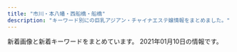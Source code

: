 ```yaml
---
title: "市川・本八幡・西船橋・船橋"
description: "キーワード別にの巨乳アジアン・チャイナエステ嬢情報をまとめました。"
---
```


新着画像と新着キーワードをまとめています。
2021年01月10日の情報です。

<DmmAffiliateIns />
<KeywordTable
  shops={
    [
    {
        "name": "\u3053\u3044\u3073\u3068",
        "img_links": [
            "http://kaori-1.tokyo/uploads/200511/1-20051109595T28.jpg",
            "http://kaori-1.tokyo/picture/tel.png",
            "http://kaori-1.tokyo/picture/top-img02.png",
            "http://kaori-1.tokyo/uploads/200511/1-200511095635134.jpg",
            "http://kaori-1.tokyo/uploads/200511/1-200511100230S8.jpg",
            "http://kaori-1.tokyo/uploads/201208/1-20120QK441122.jpg",
            "http://kaori-1.tokyo/picture/2.jpg",
            "http://kaori-1.tokyo/uploads/201012/1-201012142645R9.jpg",
            "http://kaori-1.tokyo/picture/top-img01.png",
            "http://kaori-1.tokyo/uploads/200511/1-200511095KJ64.jpg",
            "http://kaori-1.tokyo/uploads/201208/1-20120QK541J2.jpg",
            "http://kaori-1.tokyo/uploads/201012/1-201012142625F6.jpg",
            "http://kaori-1.tokyo/picture/1.jpg",
            "http://kaori-1.tokyo/uploads/200601/1-200601133435202.jpg",
            "http://kaori-1.tokyo/picture/3.jpg",
            "http://kaori-1.tokyo/picture/top-img03.jpg",
            "http://kaori-1.tokyo/picture/4.jpg",
            "http://kaori-1.tokyo/picture/call.png",
            "http://kaori-1.tokyo/uploads/200601/1-200601133419150.jpg",
            "http://kaori-1.tokyo/uploads/200511/1-200511100152329.jpg",
            "http://kaori-1.tokyo/uploads/200511/1-20051109591UM.jpg"
        ],
        "keywords": {
            "D": 6,
            "C": 18
        },
        "url": "http://kaori-1.tokyo/",
        "station": "JR\u8239\u6a4b\u99c5\u5357\u53e3"
    },
    {
        "url": "http://liliana.relax-good.com/",
        "station": "JR\u897f\u8239\u6a4b\u99c5\u5357\u53e3",
        "img_links": [
            "http://liliana.relax-good.com/img/cast/hitomi-01.jpg",
            "http://liliana.relax-good.com/img/cast/risa-02.jpg",
            "http://liliana.relax-good.com/img/cast/aki-02.jpg",
            "http://liliana.relax-good.com/img/cast/yumi-02.jpg",
            "http://liliana.relax-good.com/img/cast/hitomi-03.jpg",
            "http://liliana.relax-good.com/img/cast/rara-01.jpg",
            "http://liliana.relax-good.com/img/cast/seina-01.jpg",
            "http://liliana.relax-good.com/img/cast/nini-02.jpg",
            "http://liliana.relax-good.com/img/cast/seina-02.jpg",
            "http://liliana.relax-good.com/img/cast/rara-02.jpg",
            "http://liliana.relax-good.com/img/cast/nana-02.jpg",
            "https://qr-official.line.me/sid/M/bky2264k.png",
            "http://liliana.relax-good.com/img/cast/hitomi-02.jpg",
            "http://liliana.relax-good.com/img/line_mark.png",
            "http://liliana.relax-good.com/img/cast/ami-01.jpg",
            "http://liliana.relax-good.com/img/cast/momo-02.jpg",
            "http://liliana.relax-good.com/img/cast/sara-02.jpg",
            "http://liliana.relax-good.com/img/cast/nana-01.jpg",
            "http://liliana.relax-good.com/img/cast/sayuri-01.jpg",
            "http://liliana.relax-good.com/img/cast/risa-01.jpg",
            "http://liliana.relax-good.com/img/cast/ami-02.jpg",
            "http://liliana.relax-good.com/img/cast/yumi-01.jpg",
            "http://liliana.relax-good.com/img/cast/aki-01.jpg",
            "https://scdn.line-apps.com/n/line_add_friends/btn/ja.png",
            "http://liliana.relax-good.com/img/cast/sara-01.jpg",
            "http://liliana.relax-good.com/img/cast/nini-01.jpg",
            "http://liliana.relax-good.com/img/cast/momo-01.jpg"
        ],
        "name": "\u30db\u30ef\u30a4\u30c8\u30ed\u30fc\u30ba",
        "keywords": {}
    },
    {
        "keywords": {
            "86": 2,
            "87": 1,
            "D": 2,
            "C": 13
        },
        "name": "\u30d9\u30ec\u30fc\u30b6",
        "img_links": [
            "http://www.beleza.maesjp.com/files/002-02.jpg",
            "http://www.beleza.maesjp.com/images/movie.jpg",
            "http://www.beleza.maesjp.com/files/001-02.jpg",
            "http://www.beleza.maesjp.com/images/end.jpg",
            "http://www.beleza.maesjp.com/images/shop/shop01.jpg",
            "http://www.beleza.maesjp.com/images/shop/shop02.jpg",
            "http://www.beleza.maesjp.com/images/tel.png",
            "http://www.beleza.maesjp.com/images/shop/shop03.jpg",
            "http://www.beleza.maesjp.com/images/shop/shop05.jpg",
            "http://www.beleza.maesjp.com/files/004.jpg",
            "http://www.beleza.maesjp.com/files/002.jpg",
            "http://www.beleza.maesjp.com/files/004-02.jpg",
            "http://www.beleza.maesjp.com/images/staff01.jpg",
            "http://www.beleza.maesjp.com/files/001.jpg",
            "http://www.beleza.maesjp.com/images/shop/shop04.jpg",
            "http://www.beleza.maesjp.com/images/link.jpg"
        ],
        "url": "http://www.beleza.maesjp.com/",
        "station": "JR\u897f\u8239\u6a4b\u99c5\u5357\u53e3"
    },
    {
        "img_links": [
            "http://www.sexy.relaxjp.info/files/002-02.jpg",
            "http://www.sexy.relaxjp.info/files/034-02.jpg",
            "http://www.sexy.relaxjp.info/files/030-02.jpg",
            "http://www.sexy.relaxjp.info/images/m-top009.jpg",
            "http://www.sexy.relaxjp.info/images/m-head01.jpg",
            "http://www.sexy.relaxjp.info/files/003.jpg",
            "http://www.sexy.relaxjp.info/photo_news/upimg/280145f3df2b56ca0b_0.jpg",
            "http://www.sexy.relaxjp.info/images/foot01.jpg",
            "http://www.sexy.relaxjp.info/files/003-02.jpg",
            "http://www.sexy.relaxjp.info/files/024-02.jpg",
            "http://www.sexy.relaxjp.info/files/034.jpg",
            "http://www.sexy.relaxjp.info/files/030.jpg",
            "http://www.sexy.relaxjp.info/files/024.jpg",
            "http://www.sexy.relaxjp.info/photo_news/upimg/584825f4892b894a55_1.jpg",
            "http://www.sexy.relaxjp.info/files/023-03.jpg",
            "http://www.sexy.relaxjp.info/files/033-03.jpg",
            "http://www.sexy.relaxjp.info/images/m-top003.jpg",
            "http://www.sexy.relaxjp.info/photo_news/upimg/931085f753b39c3781_0.jpg",
            "http://www.sexy.relaxjp.info/photo_news/upimg/492105f114c42209df_0.jpg",
            "http://www.sexy.relaxjp.info/photo_news/upimg/492105f114c42209df_1.jpg",
            "http://www.sexy.relaxjp.info/images/call.png",
            "http://www.sexy.relaxjp.info/images/m-top004.jpg",
            "http://www.sexy.relaxjp.info/photo_news/upimg/356735f322adb3e22f_1.jpg",
            "http://www.sexy.relaxjp.info/photo_news/upimg/231245f6c12b65e43e_0.jpg",
            "http://www.sexy.relaxjp.info/files/002-03.jpg",
            "http://www.sexy.relaxjp.info/files/023.jpg",
            "http://www.sexy.relaxjp.info/files/011-02.jpg",
            "http://www.sexy.relaxjp.info/files/033-02.jpg",
            "http://www.sexy.relaxjp.info/photo_news/upimg/113795f6d744eb4b28_1.jpg",
            "http://www.sexy.relaxjp.info/photo_news/upimg/113795f6d744eb4b28_0.jpg",
            "http://www.sexy.relaxjp.info/files/023-02.jpg",
            "http://www.sexy.relaxjp.info/files/011-03.jpg",
            "http://www.sexy.relaxjp.info/files/024-03.jpg",
            "http://www.sexy.relaxjp.info/photo_news/upimg/378095fc48d072d81b_2.jpg",
            "http://www.sexy.relaxjp.info/files/030-03.jpg",
            "http://www.sexy.relaxjp.info/photo_news/upimg/660875fbe0c393f4a1_0.jpg",
            "http://www.sexy.relaxjp.info/files/002.jpg",
            "http://www.sexy.relaxjp.info/files/003-03.jpg",
            "http://www.sexy.relaxjp.info/photo_news/upimg/584825f4892b894a55_0.jpg",
            "http://www.sexy.relaxjp.info/images/m-top010.jpg",
            "http://www.sexy.relaxjp.info/photo_news/upimg/592295fab519ba4757_1.jpg",
            "http://www.sexy.relaxjp.info/files/033.jpg",
            "http://www.sexy.relaxjp.info/files/034-03.jpg",
            "http://www.sexy.relaxjp.info/photo_news/upimg/931085f753b39c3781_1.jpg",
            "http://www.sexy.relaxjp.info/files/011.jpg"
        ],
        "url": "http://www.sexy.relaxjp.info/",
        "name": "Sexy Love \uff5e\u30bb\u30af\u30b7\u30fc\u30e9\u30d6\uff5e",
        "keywords": {
            "C": 4,
            "89": 2,
            "D": 10,
            "87": 8,
            "E": 2,
            "86": 6,
            "\u30bb\u30af\u30b7\u30fc": 30
        },
        "station": "JR\u8239\u6a4b\u99c5\u5317\u53e3"
    },
    {
        "img_links": [
            "http://www.onnanokaori.masg.info/files/005-03.jpg",
            "http://www.onnanokaori.masg.info/files/003-02.jpg",
            "http://www.onnanokaori.masg.info/files/002-02.jpg",
            "http://www.onnanokaori.masg.info/files/003.jpg",
            "http://www.onnanokaori.masg.info/images/m-top003.jpg",
            "http://www.onnanokaori.masg.info/files/001.jpg",
            "http://www.onnanokaori.masg.info/files/002.jpg",
            "http://www.onnanokaori.masg.info/images/foot01.jpg",
            "http://www.onnanokaori.masg.info/files/005.jpg",
            "http://www.onnanokaori.masg.info/files/003-03.jpg",
            "http://www.onnanokaori.masg.info/files/001-03.jpg",
            "http://www.onnanokaori.masg.info/images/m-head01.jpg",
            "http://www.onnanokaori.masg.info/files/001-02.jpg",
            "http://www.onnanokaori.masg.info/files/005-02.jpg",
            "http://www.onnanokaori.masg.info/images/call.png",
            "http://www.onnanokaori.masg.info/files/002-03.jpg"
        ],
        "name": "\u5973\u306e\u9999\u308a",
        "station": "JR\u897f\u8239\u6a4b\u99c5\u5357\u53e3",
        "keywords": {
            "D": 6,
            "86": 2,
            "C": 2,
            "87": 6
        },
        "url": "http://www.onnanokaori.masg.info/"
    },
    {
        "url": "http://f-clover.net/",
        "img_links": [
            "http://f-clover.net/images/g3.jpg",
            "http://f-clover.net/images/a1.jpg",
            "http://f-clover.net/images/risa.jpg",
            "http://f-clover.net/images/room2.jpg",
            "http://f-clover.net/images/room8.jpg",
            "http://f-clover.net/images/index1.jpg",
            "http://f-clover.net/images/room6.jpg",
            "http://f-clover.net/images/miki.jpg",
            "http://f-clover.net/images/room1.jpg",
            "http://f-clover.net/images/room3.jpg",
            "http://f-clover.net/images/a2.jpg",
            "http://f-clover.net/images/end.jpg",
            "http://f-clover.net/images/room4.jpg",
            "http://f-clover.net/images/flash2.jpg",
            "http://f-clover.net/images/room7.jpg",
            "http://f-clover.net/images/flash1.jpg",
            "http://f-clover.net/images/g5.jpg",
            "http://f-clover.net/images/mobile.jpg",
            "http://f-clover.net/images/erina.jpg",
            "http://f-clover.net/images/room5.jpg"
        ],
        "keywords": {},
        "station": "JR\u8239\u6a4b\u99c5\u5357\u53e3",
        "name": "\u30af\u30ed\u30fc\u30d0\u30fc"
    },
    {
        "name": "Kawaii \uff5e\u304b\u308f\u3044\u3044\uff5e",
        "img_links": [
            "http://www.kango.esjoho.com/images/info2.jpg",
            "http://www.kango.esjoho.com/images/bar-inte.png",
            "http://www.kango.esjoho.com/files/002.jpg",
            "http://www.kango.esjoho.com/images/info_text.jpg",
            "http://www.kango.esjoho.com/files/004.jpg",
            "http://www.kango.esjoho.com/images/girls-bar.png",
            "http://www.kango.esjoho.com/images/bar-news.png",
            "http://www.kango.esjoho.com/files/001.jpg",
            "http://www.kango.esjoho.com/images/bar-girls.png",
            "http://www.kango.esjoho.com/images/bar-infomation.png",
            "http://www.kango.esjoho.com/files/003.jpg",
            "http://www.kango.esjoho.com/images/info1.jpg"
        ],
        "url": "http://www.kango.esjoho.com/",
        "station": "JR\u672c\u516b\u5e61\u99c5\u5317\u53e3",
        "keywords": {
            "89": 1,
            "87": 3,
            "E": 1,
            "D": 3
        }
    },
    {
        "name": "\u5f69",
        "station": "JR\u5e02\u5ddd\u99c5\u5357\u53e3",
        "img_links": [
            "http://www.aya-aroma.com/files/008-03.jpg",
            "http://www.aya-aroma.com/files/001.jpg",
            "http://www.aya-aroma.com/images/mobile.jpg",
            "http://www.aya-aroma.com/files/015.jpg",
            "http://www.aya-aroma.com/files/001-02.jpg",
            "http://www.aya-aroma.com/files/010-03.jpg",
            "http://www.aya-aroma.com/files/003-02.jpg",
            "http://www.aya-aroma.com/files/003.jpg",
            "http://www.aya-aroma.com/files/008-02.jpg",
            "http://www.aya-aroma.com/files/002-02.jpg",
            "http://www.aya-aroma.com/files/015-02.jpg",
            "http://www.aya-aroma.com/images/coverGirlParts.png",
            "http://www.aya-aroma.com/files/008.jpg",
            "http://www.aya-aroma.com/files/003-03.jpg",
            "http://www.aya-aroma.com/images/backlistbtn.png",
            "http://www.aya-aroma.com/files/010.jpg",
            "http://www.aya-aroma.com/files/010-02.jpg",
            "http://www.aya-aroma.com/files/002-03.jpg",
            "http://www.aya-aroma.com/files/002.jpg",
            "http://www.aya-aroma.com/files/001-03.jpg",
            "http://www.aya-aroma.com/images/concept.jpg",
            "http://www.aya-aroma.com/images/melmaga.jpg",
            "http://www.aya-aroma.com/files/015-03.jpg"
        ],
        "url": "http://www.aya-aroma.com/",
        "keywords": {
            "87": 3,
            "C": 6,
            "D": 9,
            "84": 3,
            "86": 12
        }
    },
    {
        "img_links": [
            "http://hinata.relaxnabi.com/css/staff/staff23.jpg",
            "http://hinata.relaxnabi.com/css/osusume38.jpg",
            "http://hinata.relaxnabi.com/css/nav/sub-003.jpg",
            "http://hinata.relaxnabi.com/css/staff/staff-08.jpg",
            "http://hinata.relaxnabi.com/css/staff/staff-06-a.jpg",
            "http://hinata.relaxnabi.com/css/staff/staff15.jpg",
            "http://hinata.relaxnabi.com/css/staff/staff22-a.jpg",
            "http://hinata.relaxnabi.com/css/staff/staff00001-a.jpg",
            "http://hinata.relaxnabi.com/css/tel01.png",
            "http://hinata.relaxnabi.com/img/tiaowen.png",
            "http://hinata.relaxnabi.com/css/staff/staff15-a.jpg",
            "http://hinata.relaxnabi.com/css/main-left03.jpg",
            "http://hinata.relaxnabi.com/css/nav/sub-001.jpg",
            "http://hinata.relaxnabi.com/css/nav/nav-003.jpg",
            "http://hinata.relaxnabi.com/css/staff/staff-06.jpg",
            "http://hinata.relaxnabi.com/css/nav/nav-005.jpg",
            "http://hinata.relaxnabi.com/css/staff/staff22.jpg",
            "http://hinata.relaxnabi.com/css/staff/staff-08-a.jpg",
            "http://hinata.relaxnabi.com/css/nav/sub-004.jpg",
            "http://hinata.relaxnabi.com/css/nav/sub-006.jpg",
            "http://hinata.relaxnabi.com/css/staff/staff-07.jpg",
            "http://hinata.relaxnabi.com/css/staff/staff00003-a.jpg",
            "http://hinata.relaxnabi.com/css/nav/nav-002.jpg",
            "http://hinata.relaxnabi.com/css/nav/sub-005.jpg",
            "http://hinata.relaxnabi.com/css/nav/sub-002.jpg",
            "http://hinata.relaxnabi.com/css/staff/staff00004-a.jpg",
            "http://hinata.relaxnabi.com/css/left.jpg",
            "http://hinata.relaxnabi.com/css/staff/staff00001.jpg",
            "http://hinata.relaxnabi.com/css/right.jpg",
            "http://hinata.relaxnabi.com/css/staff/staff-07-a.jpg",
            "http://hinata.relaxnabi.com/css/staff/staff-02.jpg",
            "http://hinata.relaxnabi.com/css/staff/staff17-a.jpg",
            "http://hinata.relaxnabi.com/css/nav/nav-004.jpg",
            "http://hinata.relaxnabi.com/css/staff/staff23-a.jpg",
            "http://hinata.relaxnabi.com/css/button.jpg",
            "http://hinata.relaxnabi.com/css/nav/nav-006.jpg",
            "http://hinata.relaxnabi.com/css/top02.jpg",
            "http://hinata.relaxnabi.com/css/nav/nav-001.jpg",
            "http://hinata.relaxnabi.com/css/main-left02.jpg",
            "http://hinata.relaxnabi.com/css/staff/staff00004.jpg",
            "http://hinata.relaxnabi.com/css/girls001.jpg",
            "http://hinata.relaxnabi.com/css/staff/staff00003.jpg",
            "http://hinata.relaxnabi.com/css/staff/staff17.jpg",
            "http://hinata.relaxnabi.com/css/staff/staff-02-a.jpg"
        ],
        "keywords": {
            "86": 2,
            "88": 2,
            "93": 1,
            "92": 2,
            "D": 1,
            "89": 1,
            "90": 2,
            "E": 6,
            "91": 1,
            "C": 6
        },
        "name": "\u6696 \uff5eHinata\uff5e",
        "url": "http://hinata.relaxnabi.com/",
        "station": "JR\u8239\u6a4b\u99c5\u5317\u53e3"
    },
    {
        "url": "http://www.gokujobijin.iesjp.com/",
        "keywords": {
            "87": 5,
            "D": 6,
            "86": 1
        },
        "img_links": [
            "http://www.gokujobijin.iesjp.com/images/nav-001.png",
            "http://www.gokujobijin.iesjp.com/files/005-02.jpg",
            "http://www.gokujobijin.iesjp.com/files/004-02.jpg",
            "http://www.gokujobijin.iesjp.com/images/top02-left.png",
            "http://www.gokujobijin.iesjp.com/images/nav-005.png",
            "http://www.gokujobijin.iesjp.com/images/top01.png",
            "http://www.gokujobijin.iesjp.com/photo_news/upimg/206935fc9e4c7b3e9c_0.jpg",
            "http://www.gokujobijin.iesjp.com/photo_news/upimg/494325f86bc86c4bb3_0.jpg",
            "http://www.gokujobijin.iesjp.com/files/002.jpg",
            "http://www.gokujobijin.iesjp.com/files/007-02.jpg",
            "http://www.gokujobijin.iesjp.com/images/osusume01.png",
            "http://www.gokujobijin.iesjp.com/files/006-02.jpg",
            "http://www.gokujobijin.iesjp.com/files/001.jpg",
            "http://www.gokujobijin.iesjp.com/images/nav-004.png",
            "http://www.gokujobijin.iesjp.com/photo_news/upimg/438585f7ad1bb610f9_0.jpg",
            "http://www.gokujobijin.iesjp.com/images/nav-003.png",
            "http://www.gokujobijin.iesjp.com/images/top003.png",
            "http://www.gokujobijin.iesjp.com/files/007.jpg",
            "http://www.gokujobijin.iesjp.com/files/006.jpg",
            "http://www.gokujobijin.iesjp.com/images/nav-006.png",
            "http://www.gokujobijin.iesjp.com/photo_news/upimg/238835f96686fc3b3c_0.jpg",
            "http://www.gokujobijin.iesjp.com/images/s1.jpg",
            "http://www.gokujobijin.iesjp.com/images/tel.png",
            "http://www.gokujobijin.iesjp.com/images/nav-002.png",
            "http://www.gokujobijin.iesjp.com/files/004.jpg",
            "http://www.gokujobijin.iesjp.com/files/005.jpg",
            "http://www.gokujobijin.iesjp.com/files/002-02.jpg",
            "http://www.gokujobijin.iesjp.com/files/001-02.jpg"
        ],
        "station": "JR\u8239\u6a4b\u99c5\u5317\u53e3",
        "name": "\u6975\u4e0a\u7f8e\u4eba"
    },
    {
        "keywords": {
            "\u30bb\u30af\u30b7\u30fc": 4,
            "F": 7
        },
        "name": "\u9234\u97f3-\u3059\u305a\u306d-",
        "url": "http://es-suzune.com/",
        "station": "JR\u897f\u8239\u6a4b\u99c5\u5357\u53e3",
        "img_links": [
            "http://es-suzune.com/staffPhoto/s20200827113054.jpg",
            "http://es-suzune.com/staffPhoto/b20191113214645.jpg",
            "http://es-suzune.com/staffPhoto/s20210103222814.jpg",
            "http://es-suzune.com/staffPhoto/b20210103222814.jpg",
            "http://es-suzune.com/staffPhoto/s20191115141808.jpg",
            "http://es-suzune.com/staffPhoto/s20201130135623.jpg",
            "http://es-suzune.com/images/store/03.jpg",
            "http://es-suzune.com/staffPhoto/s20201130140636.jpg",
            "http://es-suzune.com/staffPhoto/s20200709154401.jpg",
            "http://es-suzune.com/images/showContent.jpg",
            "http://es-suzune.com/uploadfiles/images/IMG_5618_%E5%89%AF%E6%9C%AC.jpg",
            "http://es-suzune.com/staffPhoto/b20201130191329.jpg",
            "http://es-suzune.com/staffPhoto/s20201007170432.jpg",
            "http://es-suzune.com/staffPhoto/s20200709205317.jpg",
            "http://es-suzune.com/staffPhoto/s20201130135600.jpg",
            "http://es-suzune.com/staffPhoto/s20200827113754.jpg",
            "http://es-suzune.com/staffPhoto/s20191208215817.jpg",
            "http://es-suzune.com/staffPhoto/b20200609222950.jpg",
            "http://es-suzune.com/staffPhoto/s20201130191509.jpg",
            "http://es-suzune.com/uploadfiles/images/courseEsSuzune.jpg",
            "http://es-suzune.com/staffPhoto/b20201022211319.jpg",
            "http://es-suzune.com/staffPhoto/b20200709154401.jpg",
            "http://es-suzune.com/staffPhoto/b20191115141757.jpg",
            "http://es-suzune.com/staffPhoto/s20210103222830.jpg",
            "http://es-suzune.com/staffPhoto/s20200609222950.jpg",
            "http://es-suzune.com/staffPhoto/s20201130191329.jpg",
            "http://es-suzune.com/staffPhoto/s20201022211319.jpg",
            "http://es-suzune.com/images/store/01.jpg",
            "http://es-suzune.com/staffPhoto/s20201130191531.jpg",
            "http://es-suzune.com/staffPhoto/s20201130140920.jpg",
            "http://es-suzune.com/staffPhoto/b20201007170432.jpg",
            "http://es-suzune.com/images/access/05.png",
            "http://es-suzune.com/images/access/02.png",
            "http://es-suzune.com/staffPhoto/s20200724144017.jpg",
            "http://es-suzune.com/staffPhoto/s20201007170536.jpg",
            "http://es-suzune.com/staffPhoto/s20191115141757.jpg",
            "http://es-suzune.com/staffPhoto/s20191208215843.jpg",
            "http://es-suzune.com/images/store/04.jpg",
            "http://es-suzune.com/staffPhoto/b20200709205317.jpg",
            "http://es-suzune.com/images/access/01.png",
            "http://es-suzune.com/staffPhoto/s20200510132325.jpg",
            "http://es-suzune.com/images/store/02.jpg",
            "http://es-suzune.com/staffPhoto/s20191113214645.jpg",
            "http://es-suzune.com/staffPhoto/s20200724144036.jpg",
            "http://es-suzune.com/images/showIndex.jpg",
            "http://es-suzune.com/staffPhoto/s20200827113545.jpg",
            "http://es-suzune.com/staffPhoto/s20200709205350.jpg",
            "http://es-suzune.com/staffPhoto/s20200827113204.jpg",
            "http://es-suzune.com/uploadfiles/images/campaignEsSuzune1.jpg",
            "http://es-suzune.com/staffPhoto/b20191208215817.jpg",
            "http://es-suzune.com/staffPhoto/s20201128232445.jpg",
            "http://es-suzune.com/staffPhoto/s20200709154538.jpg",
            "http://es-suzune.com/staffPhoto/s20200827113331.jpg",
            "http://es-suzune.com/staffPhoto/b20201128232445.jpg",
            "http://es-suzune.com/staffPhoto/s20200827113641.jpg",
            "http://es-suzune.com/staffPhoto/b20200510132325.jpg",
            "http://es-suzune.com/staffPhoto/b20200724144017.jpg",
            "http://es-suzune.com/images/access/03.png"
        ]
    },
    {
        "img_links": [
            "http://es-massage.info/wp-content/uploads/2020/09/f4811d331623d3f6e590e934b3e7ddc9-745x1024.jpg",
            "http://es-massage.info/wp-content/uploads/2019/12/9934efcbe351f6dbb655c114add97813-500x750.jpg",
            "http://es-massage.info/wp-content/uploads/2021/01/f5583bc17784a47bf0a1ab988e594253.jpg",
            "http://es-massage.info/wp-content/uploads/2018/10/g1.jpg",
            "http://es-massage.info/wp-content/uploads/2019/03/0c4d0538c251234bc70697ec7cf8cc97-500x750.jpg",
            "http://es-massage.info/wp-content/uploads/2020/12/b7de5072fbfae6fe462a1a64132e2586-500x750.jpg",
            "http://es-massage.info/wp-content/uploads/2020/12/3fa9468d0afd75e906f6c7172a01c36f.jpg",
            "http://es-massage.info/wp-content/uploads/2020/12/58c8479cbe288c2fbf566083af42e205-500x750.jpg",
            "http://es-massage.info/wp-content/uploads/2020/12/b7de5072fbfae6fe462a1a64132e2586.jpg",
            "http://es-massage.info/wp-content/uploads/2019/12/676cfcce64ce22475e092ee147f4ebc8.jpg",
            "http://es-massage.info/wp-content/uploads/2020/10/676cfcce64ce22475e092ee147f4ebc8-500x750.jpg",
            "http://es-massage.info/wp-content/uploads/2020/12/58c8479cbe288c2fbf566083af42e205.jpg",
            "http://es-massage.info/wp-content/uploads/2020/06/3c114f47a044f2ddad2fd017aa2b19cf.jpg",
            "http://es-massage.info/wp-content/uploads/2020/12/3fa9468d0afd75e906f6c7172a01c36f-500x750.jpg",
            "http://es-massage.info/wp-content/uploads/2020/11/f77b87109abb212725b0e53de31695b5-500x750.jpg",
            "http://es-massage.info/wp-content/uploads/2020/11/393e50c509ac7af9537aa8ebd908d0bb-214x300.jpg",
            "http://es-massage.info/wp-content/uploads/2020/04/18a92be8e40d3b76771808544f649143.jpg",
            "http://es-massage.info/wp-content/uploads/2019/06/dcbeef447e8eded0b1939b00ff57d88b-218x300.jpg",
            "http://es-massage.info/wp-content/uploads/2020/09/3c631f1126b3f6fd54d9e726a47027a4-500x750.jpg",
            "http://es-massage.info/wp-content/uploads/2020/11/393e50c509ac7af9537aa8ebd908d0bb.jpg",
            "http://es-massage.info/wp-content/uploads/2020/09/3a1f1f3668d5c8083c72d500ba90b03a-500x750.jpg",
            "http://es-massage.info/wp-content/uploads/2020/09/6b72f47c40e4254318daf8bb5ce7e612-500x750.jpg",
            "http://es-massage.info/wp-content/uploads/2020/09/f4811d331623d3f6e590e934b3e7ddc9-500x750.jpg",
            "http://es-massage.info/wp-content/uploads/2019/10/32cbcf100bc89043ce106a68ba8535ea.jpg",
            "http://es-massage.info/wp-content/uploads/2020/09/3c631f1126b3f6fd54d9e726a47027a4-209x300.jpg",
            "http://es-massage.info/wp-content/uploads/2020/06/3c114f47a044f2ddad2fd017aa2b19cf-500x750.jpg",
            "http://es-massage.info/wp-content/uploads/2020/11/22a4454706dfc7d506005718bdeaf744-214x300.jpg",
            "http://es-massage.info/wp-content/uploads/2020/06/15dfc139e50a1da61c3a78bf04aca51b-500x750.jpg",
            "http://es-massage.info/wp-content/uploads/2019/07/3c8c29fe8e9dd156e2c0883a2569b766-1.jpg",
            "http://es-massage.info/wp-content/uploads/2020/06/3c114f47a044f2ddad2fd017aa2b19cf-218x300.jpg",
            "http://es-massage.info/wp-content/uploads/2020/06/0fd60f0c72ad85b96635ef3d4e152bd6-722x1024.jpg",
            "http://es-massage.info/wp-content/uploads/2020/09/3a1f1f3668d5c8083c72d500ba90b03a-212x300.jpg",
            "http://es-massage.info/wp-content/uploads/2020/11/4842d636713333eba3b14eebf302cc1b-1-212x300.jpg",
            "http://es-massage.info/wp-content/uploads/2020/12/IMG_5618-300x157.jpg",
            "http://es-massage.info/wp-content/themes/template-salon2/images/bnr.jpg",
            "http://es-massage.info/wp-content/uploads/2020/06/15dfc139e50a1da61c3a78bf04aca51b.jpg",
            "http://es-massage.info/wp-content/uploads/2020/04/61c10e6ea6f68bf8c90d4ae7d8d0830a.jpg",
            "http://es-massage.info/wp-content/uploads/2019/03/c3dc6ab90966d6cc73491056f668516d-500x750.jpg",
            "http://es-massage.info/wp-content/uploads/2019/10/32cbcf100bc89043ce106a68ba8535ea-500x750.jpg",
            "http://es-massage.info/wp-content/uploads/2019/03/0c4d0538c251234bc70697ec7cf8cc97.jpg",
            "http://es-massage.info/wp-content/uploads/2019/10/3eec6cc0e85788ff3ceabceee29f9870-500x750.jpg",
            "http://es-massage.info/wp-content/uploads/2020/04/18a92be8e40d3b76771808544f649143-500x750.jpg",
            "http://es-massage.info/wp-content/uploads/2019/11/8da006befc39b49c570f8162740cbc56-500x750.jpg",
            "http://es-massage.info/wp-content/uploads/2020/09/8fdd83977b0b42811d523358eceea3ff-722x1024.jpg",
            "http://es-massage.info/wp-content/uploads/2020/11/22a4454706dfc7d506005718bdeaf744.jpg",
            "http://es-massage.info/wp-content/uploads/2021/01/f5583bc17784a47bf0a1ab988e594253-500x750.jpg",
            "http://es-massage.info/wp-content/uploads/2020/12/cf9831b8c97ef0623dce87128b47aef0-209x300.jpg",
            "http://es-massage.info/wp-content/uploads/2020/09/8fdd83977b0b42811d523358eceea3ff-500x750.jpg",
            "http://es-massage.info/wp-content/uploads/2019/11/6bc4d4a609db789262c27c9263065892-218x300.jpg",
            "http://es-massage.info/wp-content/uploads/2020/11/393e50c509ac7af9537aa8ebd908d0bb-500x750.jpg",
            "http://es-massage.info/wp-content/uploads/2020/11/4842d636713333eba3b14eebf302cc1b-1-500x750.jpg",
            "http://es-massage.info/wp-content/uploads/2020/09/33a698ee5a77652901d0fde9c4146a22.jpg",
            "http://es-massage.info/wp-content/uploads/2020/10/676cfcce64ce22475e092ee147f4ebc8.jpg",
            "http://es-massage.info/wp-content/uploads/2020/06/15dfc139e50a1da61c3a78bf04aca51b-209x300.jpg",
            "http://es-massage.info/wp-content/uploads/2020/12/b9b3611b93290b324e2ffe33a2ac0962-500x750.jpg",
            "http://es-massage.info/wp-content/uploads/2020/09/3c631f1126b3f6fd54d9e726a47027a4.jpg",
            "http://es-massage.info/wp-content/uploads/2019/10/3eec6cc0e85788ff3ceabceee29f9870.jpg",
            "http://es-massage.info/wp-content/themes/template-salon2/images/noimg.jpg",
            "http://es-massage.info/wp-content/uploads/2020/09/75fbc1155333427771dcebee0f4de748-500x750.jpg",
            "http://es-massage.info/wp-content/uploads/2019/11/8da006befc39b49c570f8162740cbc56.jpg",
            "http://es-massage.info/wp-content/uploads/2019/03/b85ae819f481b37cad8d1548de5893cc.jpg",
            "http://es-massage.info/wp-content/uploads/2020/09/3a1f1f3668d5c8083c72d500ba90b03a.jpg",
            "http://es-massage.info/wp-content/uploads/2020/09/f4811d331623d3f6e590e934b3e7ddc9.jpg",
            "http://es-massage.info/wp-content/uploads/2020/04/6dbf19009737ff88e931378416216a70-214x300.jpg",
            "http://es-massage.info/wp-content/uploads/2020/12/cf9831b8c97ef0623dce87128b47aef0-500x750.jpg",
            "http://es-massage.info/wp-content/uploads/2018/10/g4.jpg",
            "http://es-massage.info/wp-content/uploads/2020/11/ec2088a7c961625f55b8f19773ea6d06-1-214x300.jpg",
            "http://es-massage.info/wp-content/uploads/2019/11/8da006befc39b49c570f8162740cbc56-737x1024.jpg",
            "http://es-massage.info/wp-content/uploads/2020/09/6b72f47c40e4254318daf8bb5ce7e612.jpg",
            "http://es-massage.info/wp-content/themes/template-salon2/images/main1.jpg",
            "http://es-massage.info/wp-content/uploads/2019/11/4fad70a18793b8dfb7a63f4939e51f94.jpg",
            "http://es-massage.info/wp-content/uploads/2020/06/0fd60f0c72ad85b96635ef3d4e152bd6-500x750.jpg",
            "http://es-massage.info/wp-content/uploads/2020/04/fd7e7b34f0d7df29a59d1ebec117dda3-500x750.jpg",
            "http://es-massage.info/wp-content/uploads/2020/12/b7de5072fbfae6fe462a1a64132e2586-214x300.jpg",
            "http://es-massage.info/wp-content/uploads/2019/03/0c4d0538c251234bc70697ec7cf8cc97-220x300.jpg",
            "http://es-massage.info/wp-content/uploads/2020/12/3fa9468d0afd75e906f6c7172a01c36f-214x300.jpg",
            "http://es-massage.info/wp-content/uploads/2020/11/4842d636713333eba3b14eebf302cc1b-1-722x1024.jpg",
            "http://es-massage.info/wp-content/uploads/2020/04/61c10e6ea6f68bf8c90d4ae7d8d0830a-500x750.jpg",
            "http://es-massage.info/wp-content/uploads/2020/04/fd7e7b34f0d7df29a59d1ebec117dda3.jpg",
            "http://es-massage.info/wp-content/uploads/2018/10/g3.jpg",
            "http://es-massage.info/wp-content/uploads/2019/03/c3dc6ab90966d6cc73491056f668516d-745x1024.jpg",
            "http://es-massage.info/wp-content/uploads/2020/11/f77b87109abb212725b0e53de31695b5.jpg",
            "http://es-massage.info/wp-content/uploads/2018/10/g2.jpg",
            "http://es-massage.info/wp-content/uploads/2020/09/33a698ee5a77652901d0fde9c4146a22-214x300.jpg",
            "http://es-massage.info/wp-content/uploads/2019/03/b85ae819f481b37cad8d1548de5893cc-223x300.jpg",
            "http://es-massage.info/wp-content/uploads/2020/09/33a698ee5a77652901d0fde9c4146a22-500x750.jpg",
            "http://es-massage.info/wp-content/uploads/2019/12/676cfcce64ce22475e092ee147f4ebc8-500x750.jpg",
            "http://es-massage.info/wp-content/uploads/2020/12/58c8479cbe288c2fbf566083af42e205-214x300.jpg",
            "http://es-massage.info/wp-content/uploads/2019/11/4fad70a18793b8dfb7a63f4939e51f94-218x300.jpg",
            "http://es-massage.info/wp-content/uploads/2019/03/c3dc6ab90966d6cc73491056f668516d.jpg",
            "http://es-massage.info/wp-content/uploads/2019/07/3c8c29fe8e9dd156e2c0883a2569b766-1-500x750.jpg",
            "http://es-massage.info/wp-content/uploads/2020/12/58c8479cbe288c2fbf566083af42e205-730x1024.jpg",
            "http://es-massage.info/wp-content/uploads/2019/03/b85ae819f481b37cad8d1548de5893cc-500x750.jpg",
            "http://es-massage.info/wp-content/uploads/2019/10/3eec6cc0e85788ff3ceabceee29f9870-212x300.jpg",
            "http://es-massage.info/wp-content/uploads/2019/11/4fad70a18793b8dfb7a63f4939e51f94-500x750.jpg",
            "http://es-massage.info/wp-content/uploads/2020/12/IMG_5617-300x157.jpg",
            "http://es-massage.info/wp-content/themes/template-salon2/images/header-tel.png",
            "http://es-massage.info/wp-content/uploads/2020/06/0fd60f0c72ad85b96635ef3d4e152bd6.jpg",
            "http://es-massage.info/wp-content/uploads/2020/12/cf9831b8c97ef0623dce87128b47aef0.jpg",
            "http://es-massage.info/wp-content/uploads/2019/12/9934efcbe351f6dbb655c114add97813.jpg",
            "http://es-massage.info/wp-content/uploads/2019/10/32cbcf100bc89043ce106a68ba8535ea-730x1024.jpg",
            "http://es-massage.info/wp-content/uploads/2020/04/18a92be8e40d3b76771808544f649143-218x300.jpg",
            "http://es-massage.info/wp-content/uploads/2020/11/22a4454706dfc7d506005718bdeaf744-500x750.jpg",
            "http://es-massage.info/wp-content/uploads/2020/12/b9b3611b93290b324e2ffe33a2ac0962.jpg",
            "http://es-massage.info/wp-content/uploads/2020/12/b9b3611b93290b324e2ffe33a2ac0962-216x300.jpg",
            "http://es-massage.info/wp-content/uploads/2020/09/8fdd83977b0b42811d523358eceea3ff.jpg"
        ],
        "station": "JR\u897f\u8239\u6a4b\u99c5\u5357\u53e3",
        "name": "Vivid \u30d3\u30d3\u30c3\u30c9",
        "url": "http://es-massage.info/",
        "keywords": {
            "F": 12,
            "\u5de8\u4e73": 2,
            "\u4e73": 2,
            "D": 8,
            "E": 74,
            "G": 18,
            "\u30bb\u30af\u30b7\u30fc": 8
        }
    },
    {
        "name": "NEW \u82b1\u30ce\u97f3",
        "keywords": {
            "C": 16
        },
        "img_links": [
            "http://hanaoto.pw/images/g2.jpg",
            "http://hanaoto.pw/images/ami1.jpg",
            "http://hanaoto.pw/images/lili1.jpg",
            "http://hanaoto.pw/images/g3.jpg",
            "http://hanaoto.pw/images/yy1.jpg",
            "http://hanaoto.pw/images/nana3.jpg",
            "http://hanaoto.pw/images/flash.jpg",
            "http://hanaoto.pw/images/maga1.jpg",
            "http://hanaoto.pw/images/maga.jpg",
            "http://hanaoto.pw/images/sptel.png",
            "http://hanaoto.pw/images/a02.jpg",
            "http://hanaoto.pw/images/g6.jpg",
            "http://hanaoto.pw/images/flash5.jpg",
            "http://hanaoto.pw/images/flash4.jpg",
            "http://hanaoto.pw/images/la.jpg",
            "http://hanaoto.pw/images/flash3.jpg",
            "http://hanaoto.pw/images/b1.jpg",
            "http://hanaoto.pw/images/mobile.png",
            "http://hanaoto.pw/images/nana1.jpg",
            "http://hanaoto.pw/images/g4.jpg",
            "http://hanaoto.pw/images/tel.png",
            "http://hanaoto.pw/images/ayu1.jpg"
        ],
        "url": "http://hanaoto.pw/",
        "station": "JR\u897f\u8239\u6a4b\u99c5\u5357\u53e3"
    },
    {
        "name": "\u30c9\u30ad\u30c9\u30ad\u30cf\u30cb\u30fc",
        "station": "JR\u8239\u6a4b\u99c5\u5317\u53e3",
        "keywords": {
            "86": 2,
            "D": 3,
            "C": 2,
            "87": 3
        },
        "url": "http://www.dokidoki.esjp.info/",
        "img_links": [
            "http://www.dokidoki.esjp.info/img/stat.jpg",
            "http://www.dokidoki.esjp.info/img/rot.jpg",
            "http://www.dokidoki.esjp.info/img/fla.jpg",
            "http://www.dokidoki.esjp.info/img/rect.jpg",
            "http://www.dokidoki.esjp.info/files/006.jpg",
            "http://www.dokidoki.esjp.info/img/top.jpg",
            "http://www.dokidoki.esjp.info/img/nn.jpg",
            "http://www.dokidoki.esjp.info/img/noo.png",
            "http://www.dokidoki.esjp.info/files/001.jpg",
            "http://www.dokidoki.esjp.info/img/syst.jpg",
            "http://www.dokidoki.esjp.info/img/lint.jpg",
            "http://www.dokidoki.esjp.info/files/007.jpg",
            "http://www.dokidoki.esjp.info/img/eve.jpg",
            "http://www.dokidoki.esjp.info/img/stal.png",
            "http://www.dokidoki.esjp.info/files/003.jpg",
            "http://www.dokidoki.esjp.info/img/acct.jpg",
            "http://www.dokidoki.esjp.info/files/002.jpg"
        ]
    },
    {
        "name": "\u30a2\u30a4\u30ea",
        "station": "JR\u897f\u8239\u6a4b\u99c5\u5317\u53e3",
        "keywords": {
            "D": 13,
            "F": 4,
            "83": 1,
            "85": 3,
            "\u30bb\u30af\u30b7\u30fc": 1,
            "E": 8,
            "86": 10,
            "\u4e73": 1,
            "88": 2,
            "87": 4,
            "C": 1
        },
        "img_links": [
            "https://iris.ests.jp/photos/sites/58/2020/12/202012201351183.jpeg",
            "https://iris.ests.jp/photos/sites/58/2021/01/2021010220275610.jpeg",
            "https://iris.ests.jp/photos/sites/58/2021/01/2021010115524560.jpeg",
            "https://iris.ests.jp/images/paypay.jpg",
            "https://iris.ests.jp/images/room3.jpg",
            "https://iris.ests.jp/photos/sites/58/2020/11/2020111616103718.jpeg",
            "https://iris.ests.jp/images/room1.jpg",
            "http://iris2.a5.reraku.work/upload/sites/58/2021/01/2021011000061616-200x288.jpeg",
            "https://iris.ests.jp/photos/sites/58/2021/01/2021011000061616.jpeg",
            "https://iris.ests.jp/images/staff0.jpg",
            "https://iris.ests.jp/photos/sites/58/2021/01/2021010722195057.jpeg",
            "https://iris.ests.jp/photos/sites/58/2020/12/202012082142310.jpeg",
            "https://iris.ests.jp/photos/sites/58/2020/12/2020121815073823.jpeg",
            "https://iris.ests.jp/photos/sites/58/2020/11/2020112913241646.jpeg",
            "https://iris.ests.jp/photos/sites/58/2020/12/2020122018145035.jpeg",
            "https://iris.ests.jp/photos/sites/58/2020/12/202012281230148.jpg",
            "https://iris.ests.jp/photos/sites/58/2020/12/2020122619091417.jpeg",
            "https://iris.ests.jp/photos/sites/58/2020/11/2020111615332290.jpeg",
            "https://iris.ests.jp/photos/sites/58/2021/01/2021010310051456.jpg",
            "https://iris.ests.jp/images/room4.jpg",
            "https://iris.ests.jp/photos/sites/58/2020/12/2020120310462680.jpeg",
            "https://iris.ests.jp/photos/sites/58/2020/12/2020121415080240.jpeg",
            "https://iris.ests.jp/images/s_news.jpg",
            "https://iris.ests.jp/images/twitter.jpg",
            "https://iris.ests.jp/photos/sites/58/2020/11/2020112222430326.jpeg",
            "https://iris.ests.jp/photos/sites/58/2020/12/2020122018150846.jpeg",
            "https://iris.ests.jp/images/s_staff.jpg",
            "https://iris.ests.jp/photos/sites/58/2020/12/202012072018501.jpeg",
            "https://iris.ests.jp/photos/sites/58/2020/11/202011222223398.jpeg",
            "https://iris.ests.jp/images/room2.jpg",
            "https://iris.ests.jp/images/top.jpg"
        ],
        "url": "https://iris.ests.jp/"
    },
    {
        "name": "\u30d7\u30ea\u30f3\u30bb\u30b9",
        "station": "JR\u897f\u8239\u6a4b\u99c5\u5317\u53e3",
        "keywords": {
            "C": 11,
            "85": 10,
            "86": 10,
            "D": 20
        },
        "img_links": [
            "https://prince.iest.info/images/room4.jpg",
            "https://prince.iest.info/images/link_nav05.jpg",
            "https://prince.iest.info/images/room2.jpg",
            "https://prince.iest.info/photos/sites/5/2020/12/2020121408392660.jpg",
            "https://prince.iest.info/images/tit_news.png",
            "https://prince.iest.info/images/top.jpg",
            "https://prince.iest.info/images/link_nav06.jpg",
            "https://prince.iest.info/images/tit_staff.jpg",
            "https://prince.iest.info/images/link_nav01.jpg",
            "https://prince.iest.info/images/footer.jpg",
            "https://prince.iest.info/photos/sites/5/2020/12/2020121408392689.jpg",
            "https://prince.iest.info/images/room5.jpg",
            "https://prince.iest.info/images/room3.jpg",
            "https://prince.iest.info/photos/sites/5/2020/12/2020121408392543.jpg",
            "https://prince.iest.info/photos/sites/5/2020/12/2020121408392715.jpg",
            "https://prince.iest.info/images/link_nav02.jpg",
            "https://prince.iest.info/images/link_nav03.jpg",
            "https://prince.iest.info/images/room1.jpg",
            "https://prince.iest.info/images/link_nav04.jpg"
        ],
        "url": "https://prince.iest.info/"
    },
    {
        "station": "JR\u672c\u516b\u5e61\u99c5\u5357\u53e3",
        "name": "\u30cd\u30d7\u30c1\u30e5\u30fc\u30f3",
        "url": "http://neptune.est.cm/",
        "img_links": [
            "http://neptune.est.cm/photos/sites/3/2020/01/2020011704240975.jpg",
            "http://neptune.est.cm/photos/sites/3/2020/01/2020011704241285.jpg",
            "http://neptune.est.cm/photos/sites/3/2020/01/2020012304435311.jpg",
            "http://neptune.est.cm/photos/sites/3/2020/01/2020011606281181.jpg",
            "http://neptune.est.cm/photos/sites/3/2021/01/2021010717532322.jpg",
            "http://neptune.est.cm/images/top-sp2.jpg",
            "http://neptune.est.cm/photos/sites/3/2020/09/2020092912491932.jpg",
            "http://neptune.est.cm/images/pagetop.jpg",
            "http://neptune.est.cm/photos/sites/3/2020/07/2020072813393974.jpg",
            "http://neptune.est.cm/images/top-sp1.jpg",
            "http://neptune.est.cm/images/top2.jpg",
            "http://neptune.est.cm/photos/sites/3/2020/12/2020122312215973.jpg",
            "http://neptune.est.cm/photos/sites/3/2021/01/2021010612080443.jpg",
            "http://neptune.est.cm/photos/sites/3/2020/12/2020121515392683.jpg",
            "http://neptune.est.cm/photos/sites/3/2020/06/2020062418251882.jpg",
            "http://neptune.est.cm/images/top1.jpg"
        ],
        "keywords": {
            "87": 24,
            "85": 16,
            "81": 6,
            "D": 62,
            "F": 8,
            "88": 8,
            "83": 8,
            "C": 6,
            "E": 8,
            "86": 22
        }
    },
    {
        "img_links": [
            "http://olive.est.cm/images/staff01.jpg",
            "http://olive.est.cm/photos/sites/79/2019/12/2019121903270936.jpg",
            "http://olive.est.cm/images/room5.jpg",
            "http://olive.est.cm/photos/sites/79/2019/12/2019121903272096.jpg",
            "http://olive.est.cm/images/room3.jpg",
            "http://olive.est.cm/images/top1.jpg",
            "http://olive.est.cm/images/s_news.jpg",
            "http://olive.est.cm/images/mobile.png",
            "http://olive.est.cm/photos/sites/79/2019/12/2019121903271318.jpg",
            "http://olive.est.cm/images/girl-z1.jpg",
            "http://olive.est.cm/photos/sites/79/2020/12/2020122818422114.jpg",
            "http://olive.est.cm/photos/sites/79/2019/12/2019121903270330.jpg",
            "http://olive.est.cm/images/newface1.jpg",
            "http://olive.est.cm/photos/sites/79/2020/07/2020071920085096.jpg",
            "http://olive.est.cm/photos/sites/79/2020/12/2020121917122426.jpg",
            "http://olive.est.cm/images/room1.jpg",
            "http://olive.est.cm/images/room6.jpg",
            "http://olive.est.cm/photos/sites/79/2020/09/2020092914262265.jpg",
            "http://olive.est.cm/photos/sites/79/2020/12/2020122818422262.jpg",
            "http://olive.est.cm/photos/sites/79/2020/12/2020122116540384.jpg",
            "http://olive.est.cm/images/room2.jpg",
            "http://olive.est.cm/images/girl-z2.jpg",
            "http://olive.est.cm/photos/sites/79/2020/12/2020121917120552.jpg",
            "http://olive.est.cm/photos/sites/79/2020/12/2020121415592624.jpg",
            "http://olive.est.cm/images/room4.jpg",
            "http://olive.est.cm/images/link1.jpg",
            "http://olive.est.cm/images/top.jpg"
        ],
        "keywords": {
            "85": 2,
            "E": 3,
            "D": 5,
            "C": 25,
            "87": 3,
            "86": 3
        },
        "url": "http://olive.est.cm/",
        "station": "JR\u8239\u6a4b\u99c5\u5317\u53e3",
        "name": "OLIVE"
    },
    {
        "keywords": {
            "90": 4,
            "91": 1,
            "D": 3,
            "E": 6,
            "88": 1,
            "92": 6,
            "F": 1
        },
        "url": "http://happy.relaxnabi.com/",
        "name": "\u30de\u30fc\u30e1\u30a4\u30c9",
        "img_links": [
            "http://happy.relaxnabi.com/css/nav/nav-001.png",
            "http://happy.relaxnabi.com/css/staff/staff000003.jpg",
            "http://happy.relaxnabi.com/css/staff/staff-10.jpg",
            "http://happy.relaxnabi.com/css/staff/staff-04-a.jpg",
            "http://happy.relaxnabi.com/css/staff/staff-02-a.jpg",
            "http://happy.relaxnabi.com/css/staff/staff22-a.jpg",
            "http://happy.relaxnabi.com/css/nav/nav-002.png",
            "http://happy.relaxnabi.com/css/staff/staff0001-a.jpg",
            "http://happy.relaxnabi.com/css/staff/staff017.jpg",
            "http://happy.relaxnabi.com/css/staff/staff-07-a.jpg",
            "http://happy.relaxnabi.com/css/staff/staff000003-a.jpg",
            "http://happy.relaxnabi.com/css/top0001.png",
            "http://happy.relaxnabi.com/css/staff/staff-02.jpg",
            "http://happy.relaxnabi.com/css/staff/staff-07.jpg",
            "http://happy.relaxnabi.com/css/nav/nav-004.png",
            "http://happy.relaxnabi.com/css/staff/staff-09-a.jpg",
            "http://happy.relaxnabi.com/css/staff/staff-06-a.jpg",
            "http://happy.relaxnabi.com/css/top-03.png",
            "http://happy.relaxnabi.com/css/staff/staff-05-a.jpg",
            "http://happy.relaxnabi.com/css/staff/staff20.jpg",
            "http://happy.relaxnabi.com/css/staff/staff000008-a.jpg",
            "http://happy.relaxnabi.com/css/staff/staff-05.jpg",
            "http://happy.relaxnabi.com/css/staff/staff000008.jpg",
            "http://happy.relaxnabi.com/css/staff/staff-10-a.jpg",
            "http://happy.relaxnabi.com/css/staff/staff0001.jpg",
            "http://happy.relaxnabi.com/css/staff/staff-09.jpg",
            "http://happy.relaxnabi.com/css/nav/nav-005.png",
            "http://happy.relaxnabi.com/css/staff/staff-04.jpg",
            "http://happy.relaxnabi.com/css/nav/nav-006.png",
            "http://happy.relaxnabi.com/css/nav/nav-003.png",
            "http://happy.relaxnabi.com/css/staff/staff017-a.jpg",
            "http://happy.relaxnabi.com/css/staff/staff-06.jpg",
            "http://happy.relaxnabi.com/css/staff/staff22a.jpg",
            "http://happy.relaxnabi.com/css/tel.png"
        ],
        "station": "JR\u8239\u6a4b\u99c5\u5317\u53e3"
    },
    {
        "url": "http://www.kanda-es.info/",
        "name": "Blue\uff5e\u30d6\u30eb\u30fc\uff5e",
        "keywords": {},
        "station": "\u99ac\u8fbc\u6ca2\u99c5\u6771\u53e3",
        "img_links": [
            "http://www.kanda-es.info/staff/anna.jpg",
            "http://www.kanda-es.info/images/news.jpg",
            "http://www.kanda-es.info/img/anna1.jpg",
            "http://www.kanda-es.info/images/int1.jpg",
            "http://www.kanda-es.info/staff/sora.jpg",
            "http://www.kanda-es.info/images/staff_t.jpg",
            "http://www.kanda-es.info/img/risa1.jpg",
            "http://www.kanda-es.info/images/sys1.jpg",
            "http://www.kanda-es.info/images/info.jpg",
            "http://www.kanda-es.info/images/interior_t.jpg",
            "http://www.kanda-es.info/images/mobile.jpg",
            "http://www.kanda-es.info/staff/risa.jpg",
            "http://www.kanda-es.info/images/int2.jpg",
            "http://www.kanda-es.info/images/tg.jpg",
            "http://www.kanda-es.info/img/sora1.jpg",
            "http://www.kanda-es.info/images/sys2.jpg"
        ]
    },
    {
        "img_links": [
            "http://fussahoney.work/_src/49749211/_k3_4082.jpg",
            "http://fussahoney.work/_src/49749272/navinavi_01.png",
            "http://fussahoney.work/_src/51634168/wechatimg286_20210109142005399.jpg",
            "http://fussahoney.work/_src/51634166/wechatimg291.jpg",
            "http://fussahoney.work/_src/50979373/wechatimg79_20201215115244387.jpg",
            "http://fussahoney.work/_src/50979367/wechatimg77.jpg",
            "http://fussahoney.work/_src/49922107/wechatimg286_20210109142005399.jpg",
            "http://fussahoney.work/_src/51634167/wechatimg286_20210109142005399.jpg",
            "http://fussahoney.work/_src/49749276/cam.jpg",
            "http://fussahoney.work/_src/50686081/wechatimg292.jpg",
            "http://fussahoney.work/_src/51634169/wechatimg286_20210109142005399.jpg",
            "http://fussahoney.work/_src/50979366/wechatimg77.jpg",
            "http://fussahoney.work/_src/51634162/wechatimg292.jpg",
            "http://fussahoney.work/_src/51634165/wechatimg291.jpg",
            "http://fussahoney.work/_src/49922108/wechatimg291.jpg",
            "http://fussahoney.work/_src/50979368/wechatimg77.jpg",
            "http://fussahoney.work/_src/51634163/wechatimg292.jpg",
            "http://fussahoney.work/_src/50979374/wechatimg79_20201215115244387.jpg",
            "http://fussahoney.work/_src/50979369/wechatimg78_20201215115244399.jpg",
            "http://fussahoney.work/_src/50979372/wechatimg79_20201215115244387.jpg",
            "http://fussahoney.work/_src/49749299/slider2_20201209160139115.jpg",
            "http://fussahoney.work/_src/49749274/navinavi_02.png",
            "http://fussahoney.work/_src/51634157/wechatimg79_20201215115244387.jpg",
            "http://fussahoney.work/_src/50979371/wechatimg78_20201215115244399.jpg",
            "http://fussahoney.work/_src/51634156/wechatimg78_20201215115244399.jpg",
            "http://fussahoney.work/_src/49749301/slider1_20201209160139057.jpg",
            "http://fussahoney.work/_src/49749277/cam.jpg",
            "http://fussahoney.work/_src/51634164/wechatimg291.jpg",
            "http://fussahoney.work/_src/49749213/wechatimg198_20190126093224863.jpg",
            "http://fussahoney.work/_src/49749257/slider5_20201209160139125.jpg",
            "http://fussahoney.work/_src/49749300/slider3_20201209160139119.jpg",
            "http://fussahoney.work/_src/50979370/wechatimg78_20201215115244399.jpg",
            "http://fussahoney.work/_src/51634161/wechatimg292.jpg",
            "http://fussahoney.work/_src/51634155/wechatimg77.jpg"
        ],
        "station": "JR\u8239\u6a4b\u99c5\u5317\u53e3",
        "url": "http://fussahoney.work/",
        "name": "for you",
        "keywords": {}
    },
    {
        "url": "http://nishifunabashi.xyz/",
        "station": "JR\u897f\u8239\u6a4b\u99c5\u5357\u53e3",
        "name": "\u82b1\u706b",
        "keywords": {
            "C": 7
        },
        "img_links": [
            "http://nishifunabashi.xyz/images/gat.png",
            "http://nishifunabashi.xyz/images/i2.jpg",
            "http://nishifunabashi.xyz/images/g01.jpg",
            "http://nishifunabashi.xyz/images/rumi3.jpg",
            "http://nishifunabashi.xyz/images/g1.jpg",
            "http://nishifunabashi.xyz/images/moe.jpg",
            "http://nishifunabashi.xyz/images/kina.jpg",
            "http://nishifunabashi.xyz/images/rie2.jpg",
            "http://nishifunabashi.xyz/images/r03.jpg",
            "http://nishifunabashi.xyz/images/mio1.jpg",
            "http://nishifunabashi.xyz/images/n2.jpg",
            "http://nishifunabashi.xyz/images/tite-staff.png",
            "http://nishifunabashi.xyz/images/top.png",
            "http://nishifunabashi.xyz/images/i1.jpg",
            "http://nishifunabashi.xyz/images/baner.jpg",
            "http://nishifunabashi.xyz/images/r01.jpg",
            "http://nishifunabashi.xyz/images/yumi3.jpg",
            "http://nishifunabashi.xyz/images/miu1.jpg",
            "http://nishifunabashi.xyz/images/rumi1.jpg",
            "http://nishifunabashi.xyz/images/sla2.jpg",
            "http://nishifunabashi.xyz/images/mio.jpg",
            "http://nishifunabashi.xyz/images/miu.jpg",
            "http://nishifunabashi.xyz/images/moe1.jpg",
            "http://nishifunabashi.xyz/images/g001.jpg",
            "http://nishifunabashi.xyz/images/kina1.jpg",
            "http://nishifunabashi.xyz/images/yumi1.jpg",
            "http://nishifunabashi.xyz/images/rumi2.jpg",
            "http://nishifunabashi.xyz/images/mobile.png",
            "http://nishifunabashi.xyz/images/mio2.jpg",
            "http://nishifunabashi.xyz/images/g33.jpg",
            "http://nishifunabashi.xyz/images/moe2.jpg",
            "http://nishifunabashi.xyz/images/g015.jpg",
            "http://nishifunabashi.xyz/images/chun3.jpg",
            "http://nishifunabashi.xyz/images/g0.jpg",
            "http://nishifunabashi.xyz/images/chun1.jpg",
            "http://nishifunabashi.xyz/images/newt.png",
            "http://nishifunabashi.xyz/images/sla1.jpg",
            "http://nishifunabashi.xyz/images/r02.jpg",
            "http://nishifunabashi.xyz/images/sla3.jpg",
            "http://nishifunabashi.xyz/images/chun2.jpg",
            "http://nishifunabashi.xyz/images/ga1.jpg",
            "http://nishifunabashi.xyz/images/g15.jpg",
            "http://nishifunabashi.xyz/images/ga.jpg",
            "http://nishifunabashi.xyz/images/rie.jpg",
            "http://nishifunabashi.xyz/images/yumi2.jpg",
            "http://nishifunabashi.xyz/images/miho2.jpg",
            "http://nishifunabashi.xyz/images/rie1.jpg",
            "http://nishifunabashi.xyz/images/miho.jpg",
            "http://nishifunabashi.xyz/images/n1.jpg",
            "http://nishifunabashi.xyz/images/n3.jpg",
            "http://nishifunabashi.xyz/images/i3.jpg",
            "http://nishifunabashi.xyz/images/pickt.png",
            "http://nishifunabashi.xyz/images/m2.jpg",
            "http://nishifunabashi.xyz/images/g32.jpg",
            "http://nishifunabashi.xyz/images/m1.jpg",
            "http://nishifunabashi.xyz/images/r04.jpg",
            "http://nishifunabashi.xyz/images/kina2.jpg"
        ]
    },
    {
        "station": "\u8239\u6a4b\u99c5\u5317\u53e3",
        "url": "https://co.aoaoeo.com/",
        "name": "COCO",
        "img_links": [
            "https://co.aoaoeo.com/wp-content/uploads/2019/06/9876543co.jpg",
            "https://co.aoaoeo.com/wp-content/uploads/2019/12/aytaco.jpg",
            "https://co.aoaoeo.com/wp-content/uploads/2019/06/9087654co.jpg",
            "https://co.aoaoeo.com/wp-content/uploads/2019/06/1oiuytreewrstdyfugco.jpg",
            "https://co.aoaoeo.com/wp-content/themes/este/img/top-img05.png",
            "https://co.aoaoeo.com/wp-content/uploads/2019/06/123456897654co.jpg",
            "https://co.aoaoeo.com/wp-content/themes/este/img/top-img01.png",
            "https://co.aoaoeo.com/wp-content/uploads/2020/01/8976saco.jpg",
            "https://co.aoaoeo.com/wp-content/themes/este/img/top-img04.png",
            "https://co.aoaoeo.com/wp-content/uploads/2019/12/987654324567co.jpg",
            "https://co.aoaoeo.com/wp-content/uploads/2020/10/435698765co.jpg",
            "https://co.aoaoeo.com/wp-content/uploads/2019/06/987654wdfghjco.jpg",
            "https://co.aoaoeo.com/wp-content/themes/este/img/top-img02c.png",
            "https://co.aoaoeo.com/wp-content/themes/este/img/tel_footer.png",
            "https://co.aoaoeo.com/wp-content/themes/este/img/call.png",
            "https://co.aoaoeo.com/wp-content/uploads/2019/06/0987654co.jpg",
            "https://co.aoaoeo.com/wp-content/uploads/2019/12/8976aco.jpg",
            "https://co.aoaoeo.com/wp-content/uploads/2018/12/9087621co.jpg",
            "https://co.aoaoeo.com/wp-content/uploads/2020/12/897s6atyco.jpg",
            "https://co.aoaoeo.com/wp-content/uploads/2019/04/34568976co.jpg",
            "https://co.aoaoeo.com/wp-content/themes/este/img/2.png",
            "https://co.aoaoeo.com/wp-content/themes/este/img/tel_header.png",
            "https://co.aoaoeo.com/wp-content/themes/este/img/top-img03.png"
        ],
        "keywords": {
            "E": 7,
            "D": 22,
            "F": 4,
            "\u30bb\u30af\u30b7\u30fc": 3
        }
    },
    {
        "name": "\u604b\u4eba\u7269\u8a9e",
        "keywords": {
            "E": 9,
            "D": 27
        },
        "station": "JR\u897f\u8239\u6a4b\u99c5\u5357\u53e3",
        "img_links": [
            "https://n-koi.eoeoco.com/wp-content/themes/este/img/4.jpg",
            "https://n-koi.eoeoco.com/wp-content/uploads/2019/06/675tfgmomo.jpg",
            "https://n-koi.eoeoco.com/wp-content/uploads/2019/06/2sfghmomo.jpg",
            "https://n-koi.eoeoco.com/wp-content/themes/este/img/3.jpg",
            "https://n-koi.eoeoco.com/wp-content/themes/este/img/1.jpg",
            "https://n-koi.eoeoco.com/wp-content/uploads/2020/08/111loveo.jpg",
            "https://n-koi.eoeoco.com/wp-content/themes/este/img/2.jpg",
            "https://n-koi.eoeoco.com/wp-content/uploads/2019/06/1waesdmomo.jpg",
            "https://n-koi.eoeoco.com/wp-content/themes/este/img/top-img01a.png",
            "https://n-koi.eoeoco.com/wp-content/uploads/2019/06/4setrdfmomo.jpg",
            "https://n-koi.eoeoco.com/wp-content/uploads/2019/06/3esrtdfygmomo.jpg",
            "https://n-koi.eoeoco.com/wp-content/themes/este/img/top-img01b.png",
            "https://n-koi.eoeoco.com/wp-content/uploads/2020/01/78loveo.jpg",
            "https://n-koi.eoeoco.com/wp-content/themes/este/img/tel_header.png",
            "https://n-koi.eoeoco.com/wp-content/themes/este/img/call.png",
            "https://n-koi.eoeoco.com/wp-content/uploads/2018/12/786512678loveo.jpg",
            "https://n-koi.eoeoco.com/wp-content/themes/este/img/tel_footer.png",
            "https://n-koi.eoeoco.com/wp-content/uploads/2019/04/876521loveo.jpg",
            "https://n-koi.eoeoco.com/wp-content/themes/este/img/top-img01.png",
            "https://n-koi.eoeoco.com/wp-content/themes/este/img/top-img02.png",
            "https://n-koi.eoeoco.com/wp-content/uploads/2020/01/345678loveo.jpg",
            "https://n-koi.eoeoco.com/wp-content/uploads/2020/09/8976211loveo.jpg",
            "https://n-koi.eoeoco.com/wp-content/themes/este/img/top-img04.png"
        ],
        "url": "https://n-koi.eoeoco.com/"
    },
    {
        "name": "\u4e03\u5f69",
        "url": "http://p-lady.work/",
        "img_links": [
            "http://p-lady.work/staff/nami.jpg",
            "http://p-lady.work/images/26.jpg",
            "http://p-lady.work/images/head.jpg",
            "http://p-lady.work/images/30.jpg",
            "http://p-lady.work/images/18.jpg",
            "http://p-lady.work/staff/kurumi.jpg",
            "http://p-lady.work/staff/yui.jpg",
            "http://p-lady.work/img/yui1.jpg",
            "http://p-lady.work/images/rec1.jpg",
            "http://p-lady.work/img/nami1.jpg",
            "http://p-lady.work/images/2.jpg",
            "http://p-lady.work/staff/nanami.jpg",
            "http://p-lady.work/images/int2.jpg",
            "http://p-lady.work/images/23.jpg",
            "http://p-lady.work/images/33.jpg",
            "http://p-lady.work/staff/runa.jpg",
            "http://p-lady.work/images/5.jpg",
            "http://p-lady.work/img/anna1.jpg",
            "http://p-lady.work/images/3.jpg",
            "http://p-lady.work/staff/risa.jpg",
            "http://p-lady.work/images/17.jpg",
            "http://p-lady.work/images/7.jpg",
            "http://p-lady.work/img/yuyu1.jpg",
            "http://p-lady.work/staff/mirai.jpg",
            "http://p-lady.work/images/sys.jpg",
            "http://p-lady.work/img/miyu1.jpg",
            "http://p-lady.work/images/staff_t.jpg",
            "http://p-lady.work/img/risa1.jpg",
            "http://p-lady.work/images/rec2.jpg",
            "http://p-lady.work/img/rena1.jpg",
            "http://p-lady.work/staff/riri.jpg",
            "http://p-lady.work/staff/rena.jpg",
            "http://p-lady.work/images/32.jpg",
            "http://p-lady.work/img/eri1.jpg",
            "http://p-lady.work/img/reiko1.jpg",
            "http://p-lady.work/images/ac1.jpg",
            "http://p-lady.work/staff/rika.jpg",
            "http://p-lady.work/img/kurumi1.jpg",
            "http://p-lady.work/img/zara1.jpg",
            "http://p-lady.work/staff/yuyu.jpg",
            "http://p-lady.work/images/16.jpg",
            "http://p-lady.work/images/s1.png",
            "http://p-lady.work/staff/miyu.jpg",
            "http://p-lady.work/images/news.jpg",
            "http://p-lady.work/img/riri1.jpg",
            "http://p-lady.work/images/21.jpg",
            "http://p-lady.work/img/nanami1.jpg",
            "http://p-lady.work/img/mimi1.jpg",
            "http://p-lady.work/staff/mimi.jpg",
            "http://p-lady.work/images/29.jpg",
            "http://p-lady.work/images/6.jpg",
            "http://p-lady.work/img/nana1.jpg",
            "http://p-lady.work/staff/nana.jpg",
            "http://p-lady.work/images/15.jpg",
            "http://p-lady.work/images/28.jpg",
            "http://p-lady.work/images/35.jpg",
            "http://p-lady.work/images/25.jpg",
            "http://p-lady.work/img/runa1.jpg",
            "http://p-lady.work/images/10.jpg",
            "http://p-lady.work/staff/anna.jpg",
            "http://p-lady.work/staff/zara.jpg",
            "http://p-lady.work/staff/reiko.jpg",
            "http://p-lady.work/images/int1.jpg",
            "http://p-lady.work/img/rika1.jpg",
            "http://p-lady.work/images/tg.jpg",
            "http://p-lady.work/staff/eri.jpg",
            "http://p-lady.work/images/27.jpg",
            "http://p-lady.work/images/interior_t.jpg",
            "http://p-lady.work/images/20.jpg",
            "http://p-lady.work/img/mirai1.jpg"
        ],
        "keywords": {},
        "station": "JR\u897f\u8239\u6a4b\u99c5\u5357\u53e3"
    },
    {
        "keywords": {
            "91": 4,
            "D": 16,
            "F": 12,
            "\u30bb\u30af\u30b7\u30fc": 3,
            "C": 23,
            "87": 2,
            "85": 12,
            "94": 2,
            "86": 2,
            "88": 8,
            "G": 8
        },
        "img_links": [
            "http://junpu.xyz.mn/photos/sites/129/2019/08/2019081018512221.jpg",
            "http://junpu.xyz.mn/images/top.jpg",
            "http://junpu.xyz.mn/photos/sites/129/2019/11/2019112612382247-450x675.jpg",
            "http://junpu.xyz.mn/photos/sites/129/2019/11/2019112612382247.jpg",
            "http://junpu.xyz.mn/images/s_news.jpg",
            "http://junpu.xyz.mn/photos/sites/129/2019/07/2019072615361596.jpg",
            "http://junpu.xyz.mn/images/end.png",
            "http://junpu.xyz.mn/photos/sites/129/2019/07/2019072615361857.jpg",
            "http://junpu.xyz.mn/images/r3.jpg",
            "http://junpu.xyz.mn/images/line2.jpg",
            "http://junpu.xyz.mn/photos/sites/129/2020/07/2020070311075377.jpg",
            "http://junpu.xyz.mn/images/r4.jpg",
            "http://junpu.xyz.mn/images/r2.jpg",
            "http://junpu.xyz.mn/photos/sites/129/2020/04/2020040110571729.jpg",
            "http://junpu.xyz.mn/images/r1.jpg",
            "http://junpu.xyz.mn/photos/sites/129/2020/12/2020121011431058.jpg",
            "http://junpu.xyz.mn/photos/sites/129/2019/09/2019090515262527.jpg",
            "http://junpu.xyz.mn/photos/sites/129/2019/09/2019091210372889.jpg"
        ],
        "url": "http://junpu.xyz.mn/",
        "name": "\u30a8\u30ec\u30ca\u30c9\u30fc\u30eb",
        "station": "\u897f\u8239\u6a4b\u99c5\u5357\u53e3"
    },
    {
        "name": "\u9759\uff5e\u3057\u305a\u304b\uff5e",
        "url": "http://www.shizuka.mensnv.com/",
        "keywords": {
            "D": 9,
            "88": 3,
            "85": 3,
            "84": 3,
            "86": 3,
            "C": 3
        },
        "img_links": [
            "http://www.shizuka.mensnv.com/img/glo_01_off.jpg",
            "http://www.shizuka.mensnv.com/img/2top-course_off.jpg",
            "http://www.shizuka.mensnv.com/files/003-02.jpg",
            "http://www.shizuka.mensnv.com/files/003-03.jpg",
            "http://www.shizuka.mensnv.com/img/footer-top_off.jpg",
            "http://www.shizuka.mensnv.com/files/003.jpg",
            "http://www.shizuka.mensnv.com/files/002-02.jpg",
            "http://www.shizuka.mensnv.com/files/001-03.jpg",
            "http://www.shizuka.mensnv.com/img/bnr-01_off.jpg",
            "http://www.shizuka.mensnv.com/img/h4-top.jpg",
            "http://www.shizuka.mensnv.com/files/004-03.jpg",
            "http://www.shizuka.mensnv.com/img/glo_03_off.jpg",
            "http://www.shizuka.mensnv.com/img/top-h5R2.jpg",
            "http://www.shizuka.mensnv.com/files/004-02.jpg",
            "http://www.shizuka.mensnv.com/files/001.jpg",
            "http://www.shizuka.mensnv.com/img/icon_tel.png",
            "http://www.shizuka.mensnv.com/files/004.jpg",
            "http://www.shizuka.mensnv.com/img/top-course_off.jpg",
            "http://www.shizuka.mensnv.com/img/slider/1.jpg",
            "http://www.shizuka.mensnv.com/files/002.jpg",
            "http://www.shizuka.mensnv.com/files/002-03.jpg",
            "http://www.shizuka.mensnv.com/img/glo_02_off.jpg",
            "http://www.shizuka.mensnv.com/files/001-02.jpg",
            "http://www.shizuka.mensnv.com/img/glo_06_off.jpg",
            "http://www.shizuka.mensnv.com/img/bnr-02_off.jpg",
            "http://www.shizuka.mensnv.com/img/slider/3.jpg",
            "http://www.shizuka.mensnv.com/img/glo_04_off.jpg",
            "http://www.shizuka.mensnv.com/img/glo_05_off.jpg",
            "http://www.shizuka.mensnv.com/img/top-h5R.jpg",
            "http://www.shizuka.mensnv.com/img/slider/2.jpg"
        ],
        "station": "\u672c\u516b\u5e61\u99c5\u5357\u53e3"
    },
    {
        "keywords": {},
        "name": "\u591c\u6765\u9999\uff5eYe Lai Xang\uff5e",
        "station": "JR\u672c\u516b\u5e61\u99c5\u5317\u53e3",
        "img_links": [
            "http://yelaixang.sweet-relaxation.com/img/cast/yuri-01.jpg",
            "http://yelaixang.sweet-relaxation.com/img/cast/miki-02.jpg",
            "http://yelaixang.sweet-relaxation.com/img/slick/sl-6.jpg",
            "http://yelaixang.sweet-relaxation.com/img/interior/in_corridor.jpg",
            "http://yelaixang.sweet-relaxation.com/img/interior/in_lobby.jpg",
            "http://yelaixang.sweet-relaxation.com/img/cast/yuki-01.jpg",
            "http://yelaixang.sweet-relaxation.com/img/slick/sl-4.jpg",
            "http://yelaixang.sweet-relaxation.com/img/cast/yuri-03.jpg",
            "http://yelaixang.sweet-relaxation.com/img/slick/sl-2.jpg",
            "http://yelaixang.sweet-relaxation.com/img/slick/sl-7.jpg",
            "http://yelaixang.sweet-relaxation.com/img/cast/yuki-02.jpg",
            "http://yelaixang.sweet-relaxation.com/img/slick/sl-5.jpg",
            "http://yelaixang.sweet-relaxation.com/img/cast/nana-01.jpg",
            "http://yelaixang.sweet-relaxation.com/img/cast/nana-02.jpg",
            "http://yelaixang.sweet-relaxation.com/img/cast/yuki-03.jpg",
            "http://yelaixang.sweet-relaxation.com/img/cast/nana-03.jpg",
            "http://yelaixang.sweet-relaxation.com/img/slick/sl-3.jpg",
            "http://yelaixang.sweet-relaxation.com/img/cast/miki-01.jpg",
            "http://yelaixang.sweet-relaxation.com/img/cast/miki-03.jpg",
            "http://yelaixang.sweet-relaxation.com/img/slick/sl-1.jpg",
            "http://yelaixang.sweet-relaxation.com/img/cast/yuri-02.jpg"
        ],
        "url": "http://yelaixang.sweet-relaxation.com/"
    },
    {
        "keywords": {
            "D": 3,
            "87": 2,
            "C": 1,
            "88": 1,
            "86": 2
        },
        "img_links": [
            "http://www.club.relaxjp.info/files/004.jpg",
            "http://www.club.relaxjp.info/images/int2.png",
            "http://www.club.relaxjp.info/files/007-02.jpg",
            "http://www.club.relaxjp.info/images/ta.jpg",
            "http://www.club.relaxjp.info/files/009-02.jpg",
            "http://www.club.relaxjp.info/images/int1.png",
            "http://www.club.relaxjp.info/images/rec2.png",
            "http://www.club.relaxjp.info/images/b2.jpg",
            "http://www.club.relaxjp.info/files/004-02.jpg",
            "http://www.club.relaxjp.info/images/b1.jpg",
            "http://www.club.relaxjp.info/files/007.jpg",
            "http://www.club.relaxjp.info/files/008.jpg",
            "http://www.club.relaxjp.info/files/006-02.jpg",
            "http://www.club.relaxjp.info/images/staff_t.png",
            "http://www.club.relaxjp.info/images/mobile.jpg",
            "http://www.club.relaxjp.info/files/006.jpg",
            "http://www.club.relaxjp.info/images/line.png",
            "http://www.club.relaxjp.info/images/sys2.png",
            "http://www.club.relaxjp.info/images/sys1.png",
            "http://www.club.relaxjp.info/files/009.jpg",
            "http://www.club.relaxjp.info/images/rec1.png",
            "http://www.club.relaxjp.info/images/head.jpg",
            "http://www.club.relaxjp.info/images/sys3.png",
            "http://www.club.relaxjp.info/files/008-02.jpg",
            "http://www.club.relaxjp.info/images/link_t.png",
            "http://www.club.relaxjp.info/images/interior_t.png"
        ],
        "station": "JR\u672c\u516b\u5e61\u99c5\u5317\u53e3",
        "name": "\u30d5\u30a7\u30a2\u30ea\u30fc",
        "url": "http://www.club.relaxjp.info/"
    },
    {
        "img_links": [
            "https://romance.ies.fun/images/room4.jpg",
            "https://romance.ies.fun/images/s_news.png",
            "https://romance.ies.fun/images/mobile.jpg",
            "https://romance.ies.fun/images/s_staff.jpg",
            "https://romance.ies.fun/images/room1.jpg",
            "https://romance.ies.fun/images/relax.jpg",
            "https://romance.ies.fun/images/room3.jpg",
            "https://romance.ies.fun/images/s3.jpg",
            "https://romance.ies.fun/images/s1.jpg",
            "https://romance.ies.fun/images/top.png",
            "https://romance.ies.fun/photos/sites/82/2020/11/2020112809015281.jpg",
            "https://romance.ies.fun/images/s_pick.png",
            "https://romance.ies.fun/photos/sites/82/2020/11/2020112809015172.jpg",
            "https://romance.ies.fun/images/room2.jpg",
            "https://romance.ies.fun/images/info.jpg",
            "https://romance.ies.fun/photos/sites/82/2020/11/2020112809015024.jpg",
            "https://romance.ies.fun/photos/sites/82/2020/11/202011280901495.jpg"
        ],
        "keywords": {
            "86": 10,
            "85": 10,
            "D": 20
        },
        "station": "JR\u672c\u516b\u5e61\u99c5\u5357\u53e3",
        "name": "\u30ed\u30de\u30f3\u30b9",
        "url": "https://romance.ies.fun/"
    },
    {
        "name": "Honey",
        "img_links": [
            "http://www.relax-honey.info/images/end1.jpg",
            "http://www.relax-honey.info/files/006-03.jpg",
            "http://www.relax-honey.info/files/065-02.jpg",
            "http://www.relax-honey.info/files/006.jpg",
            "http://www.relax-honey.info/images/nbj3.jpg",
            "http://www.relax-honey.info/files/053-03.jpg",
            "http://www.relax-honey.info/files/065-03.jpg",
            "http://www.relax-honey.info/files/021-02.jpg",
            "http://www.relax-honey.info/images/s_staff.jpg",
            "http://www.relax-honey.info/files/057-02.jpg",
            "http://www.relax-honey.info/images/slider/1.jpg",
            "http://www.relax-honey.info/files/061-03.jpg",
            "http://www.relax-honey.info/files/067-03.jpg",
            "http://www.relax-honey.info/files/006-02.jpg",
            "http://www.relax-honey.info/files/061.jpg",
            "http://www.relax-honey.info/images/1.jpg",
            "http://www.relax-honey.info/images/s_info.jpg",
            "http://www.relax-honey.info/files/053-02.jpg",
            "http://www.relax-honey.info/images/slider/3.jpg",
            "http://www.relax-honey.info/files/067-02.jpg",
            "http://www.relax-honey.info/files/021.jpg",
            "http://www.relax-honey.info/files/061-02.jpg",
            "http://www.relax-honey.info/files/057.jpg",
            "http://www.relax-honey.info/images/s_news.jpg",
            "http://www.relax-honey.info/files/069-03.jpg",
            "http://www.relax-honey.info/images/s_pick.jpg",
            "http://www.relax-honey.info/files/057-03.jpg",
            "http://www.relax-honey.info/files/069-02.jpg",
            "http://www.relax-honey.info/files/067.jpg",
            "http://www.relax-honey.info/files/069.jpg",
            "http://www.relax-honey.info/images/mobile.jpg",
            "http://www.relax-honey.info/files/021-03.jpg",
            "http://www.relax-honey.info/files/065.jpg",
            "http://www.relax-honey.info/files/053.jpg",
            "http://www.relax-honey.info/images/slider/2.jpg",
            "http://www.relax-honey.info/images/top.jpg"
        ],
        "url": "http://www.relax-honey.info/",
        "station": "JR\u897f\u8239\u6a4b\u99c5\u5357\u53e3",
        "keywords": {
            "D": 14,
            "86": 4,
            "87": 12,
            "C": 2
        }
    },
    {
        "keywords": {
            "F": 2,
            "\u80f8": 1
        },
        "url": "http://stylelife.work/",
        "img_links": [
            "http://stylelife.work/Uploads/user/5eb35a13a1df3.jpg",
            "http://stylelife.work/Public/Wap/picture/m-foot.png",
            "http://stylelife.work/Uploads/user/5e79901ca108f.jpg",
            "http://stylelife.work/Uploads/user/5ef9a9fd8cd20.jpg",
            "http://stylelife.work/Uploads/user/5de74b9acbf92.jpg",
            "http://stylelife.work/ueditor/php/upload/image/20180712/1531367078235696.png",
            "http://stylelife.work/Uploads/user/5deb614369ccd.jpg",
            "http://stylelife.work/Uploads/user/5fe14798c8779.jpg",
            "http://stylelife.work/ueditor/php/upload/image/20180712/1531374173659035.png",
            "http://stylelife.work/Public/Wap/picture/m-tel.png",
            "http://stylelife.work/Uploads/user/5f3cd192667f4.jpg",
            "http://stylelife.work/Uploads/user/5de74b09394d7.jpg",
            "http://stylelife.work/Uploads/user/5ebfa12d5429d.jpg",
            "http://stylelife.work/Uploads/user/5de74b74a4faa.jpg",
            "http://stylelife.work/Public/Wap/picture/sp-staff-list.png",
            "http://stylelife.work/Uploads/user/5fe290c048ecd.jpg",
            "http://stylelife.work/Uploads/user/5ebf4ff2905f1.jpg",
            "http://stylelife.work/Uploads/user/5fe143f28e361.jpg",
            "http://stylelife.work/Uploads/user/5e1d3400053fa.jpg",
            "http://stylelife.work/Uploads/user/5fe144034669d.jpg",
            "http://stylelife.work/Uploads/user/5e68a1524c2d2.jpg",
            "http://stylelife.work/Public/Wap/picture/staff-pc.png",
            "http://stylelife.work/Uploads/user/5fe290b540445.jpg",
            "http://stylelife.work/Uploads/user/5f50833fd5a74.jpg",
            "http://stylelife.work/Uploads/user/5dfc857c95e57.jpg",
            "http://stylelife.work/Uploads/user/5e4101be77e18.jpg",
            "http://stylelife.work/Uploads/user/5e1d330613089.jpg",
            "http://stylelife.work/Public/Wap/picture/sp-line.png",
            "http://stylelife.work/ueditor/php/upload/image/20180712/1531373827278035.png",
            "http://stylelife.work/Uploads/user/5ebf50cc42240.jpg",
            "http://stylelife.work/Uploads/user/5f7ea89496e3e.jpg"
        ],
        "station": "JR\u897f\u8239\u6a4b\u99c5\u5317\u53e3",
        "name": "\u3055\u304f\u3089"
    },
    {
        "url": "http://t-rakuen.work/",
        "keywords": {},
        "name": "\u53f0\u5317\u697d\u5712",
        "img_links": [
            "http://t-rakuen.work/staff/rio.jpg",
            "http://t-rakuen.work/staff/nana.jpg",
            "http://t-rakuen.work/staff/risa.jpg",
            "http://t-rakuen.work/img/mina1.jpg",
            "http://t-rakuen.work/images/sys2.jpg",
            "http://t-rakuen.work/img/kiki1.jpg",
            "http://t-rakuen.work/img/risa1.jpg",
            "http://t-rakuen.work/staff/nami.jpg",
            "http://t-rakuen.work/staff/riri.jpg",
            "http://t-rakuen.work/staff/ayaka.jpg",
            "http://t-rakuen.work/staff/rina.jpg",
            "http://t-rakuen.work/staff/rika.jpg",
            "http://t-rakuen.work/images/b1.jpg",
            "http://t-rakuen.work/images/staff_t.jpg",
            "http://t-rakuen.work/img/miho1.jpg",
            "http://t-rakuen.work/img/miyu1.jpg",
            "http://t-rakuen.work/img/mimi1.jpg",
            "http://t-rakuen.work/staff/hikaru.jpg",
            "http://t-rakuen.work/img/haru1.jpg",
            "http://t-rakuen.work/img/sara1.jpg",
            "http://t-rakuen.work/img/miya1.jpg",
            "http://t-rakuen.work/staff/aki.jpg",
            "http://t-rakuen.work/img/nao1.jpg",
            "http://t-rakuen.work/img/yumi1.jpg",
            "http://t-rakuen.work/img/kasumi1.jpg",
            "http://t-rakuen.work/img/kumi1.jpg",
            "http://t-rakuen.work/img/yuna1.jpg",
            "http://t-rakuen.work/img/emi1.jpg",
            "http://t-rakuen.work/images/news.png",
            "http://t-rakuen.work/staff/mina.jpg",
            "http://t-rakuen.work/staff/misaki.jpg",
            "http://t-rakuen.work/img/rio1.jpg",
            "http://t-rakuen.work/staff/kasumi.jpg",
            "http://t-rakuen.work/staff/rara.jpg",
            "http://t-rakuen.work/staff/mimi.jpg",
            "http://t-rakuen.work/staff/yumi.jpg",
            "http://t-rakuen.work/staff/yuyu.jpg",
            "http://t-rakuen.work/staff/miyu.jpg",
            "http://t-rakuen.work/images/sys4.jpg",
            "http://t-rakuen.work/staff/miho.jpg",
            "http://t-rakuen.work/staff/haru.jpg",
            "http://t-rakuen.work/img/haruna1.jpg",
            "http://t-rakuen.work/images/head.jpg",
            "http://t-rakuen.work/images/rec1.jpg",
            "http://t-rakuen.work/img/nami1.jpg",
            "http://t-rakuen.work/img/mika1.jpg",
            "http://t-rakuen.work/img/momo1.jpg",
            "http://t-rakuen.work/img/hikaru1.jpg",
            "http://t-rakuen.work/img/rika1.jpg",
            "http://t-rakuen.work/img/rina1.jpg",
            "http://t-rakuen.work/staff/miya.jpg",
            "http://t-rakuen.work/images/sys3.jpg",
            "http://t-rakuen.work/images/rec2.jpg",
            "http://t-rakuen.work/staff/momo.jpg",
            "http://t-rakuen.work/staff/rena.jpg",
            "http://t-rakuen.work/img/kasumi2.jpg",
            "http://t-rakuen.work/img/nazuki1.jpg",
            "http://t-rakuen.work/img/aki1.jpg",
            "http://t-rakuen.work/staff/ai.jpg",
            "http://t-rakuen.work/staff/ruru.jpg",
            "http://t-rakuen.work/staff/rei.jpg",
            "http://t-rakuen.work/staff/nao.jpg",
            "http://t-rakuen.work/staff/mika.jpg",
            "http://t-rakuen.work/staff/haruna.jpg",
            "http://t-rakuen.work/images/b2.jpg",
            "http://t-rakuen.work/img/yuyu1.jpg",
            "http://t-rakuen.work/img/nene1.jpg",
            "http://t-rakuen.work/img/rena1.jpg",
            "http://t-rakuen.work/staff/nene.jpg",
            "http://t-rakuen.work/img/natumi1.jpg",
            "http://t-rakuen.work/img/ai1.jpg",
            "http://t-rakuen.work/staff/emi.jpg",
            "http://t-rakuen.work/staff/kiki.jpg",
            "http://t-rakuen.work/img/misaki1.jpg",
            "http://t-rakuen.work/staff/nazuki.jpg",
            "http://t-rakuen.work/img/ruru1.jpg",
            "http://t-rakuen.work/img/rara1.jpg",
            "http://t-rakuen.work/staff/natumi.jpg",
            "http://t-rakuen.work/img/rei1.jpg",
            "http://t-rakuen.work/images/news_t.jpg",
            "http://t-rakuen.work/img/nana1.jpg",
            "http://t-rakuen.work/img/ayaka1.jpg",
            "http://t-rakuen.work/staff/yuna.jpg",
            "http://t-rakuen.work/img/riri1.jpg",
            "http://t-rakuen.work/staff/kumi.jpg"
        ],
        "station": "JR\u897f\u8239\u6a4b\u99c5\u5357\u53e3"
    },
    {
        "station": "\u4eac\u6210\u516b\u5e61\u99c5\u5317\u53e3",
        "img_links": [
            "http://aroma-esthe.info/images/slider-img002.jpg",
            "http://aroma-esthe.info/images/r3.jpg",
            "http://aroma-esthe.info/images/tit-sub6.jpg",
            "http://aroma-esthe.info/images/r4.jpg",
            "http://aroma-esthe.info/images/tit-sub5.jpg",
            "http://aroma-esthe.info/images/m3.jpg",
            "http://aroma-esthe.info/images/slider-img003.jpg",
            "http://aroma-esthe.info/images/cg05.jpg",
            "http://aroma-esthe.info/images/tit-sub1.jpg",
            "http://aroma-esthe.info/images/cg03.jpg",
            "http://aroma-esthe.info/images/m1.jpg",
            "http://aroma-esthe.info/images/qr.jpg",
            "http://aroma-esthe.info/images/slider-img001.jpg",
            "http://aroma-esthe.info/images/tit-sub2.jpg",
            "http://aroma-esthe.info/images/r2.jpg",
            "http://aroma-esthe.info/images/cg01.jpg",
            "http://aroma-esthe.info/images/b-tel.png",
            "http://aroma-esthe.info/images/r1.jpg",
            "http://aroma-esthe.info/images/kan.jpg",
            "http://aroma-esthe.info/images/cg02.jpg",
            "http://aroma-esthe.info/images/m2.jpg",
            "http://aroma-esthe.info/images/m4.jpg",
            "http://aroma-esthe.info/images/tit-sub4.jpg",
            "http://aroma-esthe.info/images/b-online.png",
            "http://aroma-esthe.info/link/menlog.jpg",
            "http://aroma-esthe.info/images/tit-sub3.jpg"
        ],
        "name": "Happy Bell",
        "url": "http://aroma-esthe.info/",
        "keywords": {
            "D": 6,
            "86": 8
        }
    },
    {
        "name": "\u7e01 \u3048\u3093",
        "keywords": {
            "85": 5,
            "C": 5
        },
        "img_links": [
            "http://barakinakayamaesute.xyz/images/heading-i.png",
            "http://barakinakayamaesute.xyz/images/mobile.jpg",
            "http://barakinakayamaesute.xyz/images/staff/ami.jpg",
            "http://barakinakayamaesute.xyz/images/arrow2.png",
            "http://barakinakayamaesute.xyz/images/staff/st2.jpg",
            "http://barakinakayamaesute.xyz/images/staff/st3.jpg",
            "http://barakinakayamaesute.xyz/images/s_news1.png",
            "http://barakinakayamaesute.xyz/images/staff/staff010.jpg",
            "http://barakinakayamaesute.xyz/images/staff/staff07.jpg",
            "http://barakinakayamaesute.xyz/images/staff/st4.jpg",
            "http://barakinakayamaesute.xyz/images/s_staff.png",
            "http://barakinakayamaesute.xyz/images/staff/staff011.jpg",
            "http://barakinakayamaesute.xyz/images/staff/ai.jpg",
            "http://barakinakayamaesute.xyz/images/staff/sakura20190711.jpg"
        ],
        "url": "http://barakinakayamaesute.xyz/",
        "station": "\u539f\u6728\u4e2d\u5c71\u99c5\u5317\u53e3"
    },
    {
        "station": "JR\u8239\u6a4b\u99c5\u5317\u53e3",
        "keywords": {
            "86": 4,
            "D": 6,
            "87": 6,
            "C": 19,
            "85": 2
        },
        "img_links": [
            "http://www.rainbow-relax.xyz/files/002.jpg",
            "http://www.rainbow-relax.xyz/files/002-02.jpg",
            "http://www.rainbow-relax.xyz/img/btn_side_mobile.jpg",
            "http://www.rainbow-relax.xyz/files/001-02.jpg",
            "http://www.rainbow-relax.xyz/img/pickup.jpg",
            "http://www.rainbow-relax.xyz/img/goback.jpg",
            "http://www.rainbow-relax.xyz/files/005-02.jpg",
            "http://www.rainbow-relax.xyz/files/006-02.jpg",
            "http://www.rainbow-relax.xyz/files/004.jpg",
            "http://www.rainbow-relax.xyz/files/003-02.jpg",
            "http://www.rainbow-relax.xyz/images/slider/1.jpg",
            "http://www.rainbow-relax.xyz/files/003.jpg",
            "http://www.rainbow-relax.xyz/img/tel.png",
            "http://www.rainbow-relax.xyz/images/slider/2.jpg",
            "http://www.rainbow-relax.xyz/images/slider/3.jpg",
            "http://www.rainbow-relax.xyz/img/ttl_news.png",
            "http://www.rainbow-relax.xyz/files/001.jpg",
            "http://www.rainbow-relax.xyz/files/004-02.jpg",
            "http://www.rainbow-relax.xyz/files/005.jpg",
            "http://www.rainbow-relax.xyz/files/006.jpg",
            "http://www.rainbow-relax.xyz/img/ttl_info.png"
        ],
        "name": "Rainbow\uff5e\u30ec\u30a4\u30f3\u30dc\u30fc\uff5e",
        "url": "http://www.rainbow-relax.xyz/"
    },
    {
        "station": "JR\u8239\u6a4b\u99c5\u5317\u53e3",
        "name": "Pink Love",
        "keywords": {
            "D": 24,
            "88": 4,
            "87": 20
        },
        "img_links": [
            "http://www.yumegokoro.esjp.info/images/btnTop.png",
            "http://www.yumegokoro.esjp.info/images/barSchedule.png",
            "http://www.yumegokoro.esjp.info/images/barProfile.png",
            "http://www.yumegokoro.esjp.info/files/013.jpg",
            "http://www.yumegokoro.esjp.info/files/012-02.jpg",
            "http://www.yumegokoro.esjp.info/files/012-03.jpg",
            "http://www.yumegokoro.esjp.info/images/concept.png",
            "http://www.yumegokoro.esjp.info/images/barRecruit.png",
            "http://www.yumegokoro.esjp.info/images/backBtn.png",
            "http://www.yumegokoro.esjp.info/files/004-02.jpg",
            "http://www.yumegokoro.esjp.info/files/010-03.jpg",
            "http://www.yumegokoro.esjp.info/files/013-03.jpg",
            "http://www.yumegokoro.esjp.info/files/002-02.jpg",
            "http://www.yumegokoro.esjp.info/files/012.jpg",
            "http://www.yumegokoro.esjp.info/files/011.jpg",
            "http://www.yumegokoro.esjp.info/images/barTherapist.png",
            "http://www.yumegokoro.esjp.info/images/barSystem.png",
            "http://www.yumegokoro.esjp.info/files/002.jpg",
            "http://www.yumegokoro.esjp.info/files/004.jpg",
            "http://www.yumegokoro.esjp.info/images/barLink.png",
            "http://www.yumegokoro.esjp.info/images/time.png",
            "http://www.yumegokoro.esjp.info/files/011-02.jpg",
            "http://www.yumegokoro.esjp.info/files/002-03.jpg",
            "http://www.yumegokoro.esjp.info/files/010-02.jpg",
            "http://www.yumegokoro.esjp.info/files/004-03.jpg",
            "http://www.yumegokoro.esjp.info/images/contentBottom.jpg",
            "http://www.yumegokoro.esjp.info/files/011-03.jpg",
            "http://www.yumegokoro.esjp.info/files/010.jpg",
            "http://www.yumegokoro.esjp.info/files/013-02.jpg",
            "http://www.yumegokoro.esjp.info/images/header.png",
            "http://www.yumegokoro.esjp.info/images/barProfileSche.png",
            "http://www.yumegokoro.esjp.info/images/barAccess.png"
        ],
        "url": "http://www.yumegokoro.esjp.info/"
    },
    {
        "url": "http://www.iyashinoumi.com/",
        "station": "\u5e02\u5ddd\u99c5\u5317\u53e3",
        "keywords": {},
        "name": "\u7652\u3057\u306e\u6d77",
        "img_links": [
            "http://www.iyashinoumi.com/img/miss25sb.jpg",
            "http://www.iyashinoumi.com/img/miss27sb.jpg",
            "http://www.iyashinoumi.com/img/miss24sb.jpg",
            "http://www.iyashinoumi.com/img/miss6sb.jpg",
            "http://www.iyashinoumi.com/img/tel1.png",
            "http://www.iyashinoumi.com/img/miss28sb.jpg",
            "http://www.iyashinoumi.com/img/miss7sb.jpg",
            "http://www.iyashinoumi.com/img/sTitle_left.png",
            "http://www.iyashinoumi.com/img/miss7s.jpg",
            "http://www.iyashinoumi.com/img/sTitle_right.png"
        ]
    },
    {
        "name": "\u611b\u7740",
        "img_links": [
            "http://www.es-ai.link/images/staff_t.jpg",
            "http://www.es-ai.link/images/sys2.jpg",
            "http://www.es-ai.link/staff/yuna.jpg",
            "http://www.es-ai.link/staff/hana.jpg",
            "http://www.es-ai.link/images/head.jpg",
            "http://www.es-ai.link/images/sys1.jpg",
            "http://www.es-ai.link/images/info.jpg",
            "http://www.es-ai.link/img/riri1.jpg",
            "http://www.es-ai.link/images/mobile.jpg",
            "http://www.es-ai.link/img/yuna1.jpg",
            "http://www.es-ai.link/images/int1.jpg",
            "http://www.es-ai.link/images/int2.jpg",
            "http://www.es-ai.link/images/b2.jpg",
            "http://www.es-ai.link/images/tg.jpg",
            "http://www.es-ai.link/staff/riri.jpg",
            "http://www.es-ai.link/images/b3.jpg",
            "http://www.es-ai.link/images/interior_t.jpg",
            "http://www.es-ai.link/img/hana1.jpg",
            "http://www.es-ai.link/images/b1.jpg",
            "http://www.es-ai.link/images/news.jpg"
        ],
        "url": "http://www.es-ai.link/",
        "station": "\u5e02\u5ddd\u99c5\u5317\u53e3",
        "keywords": {}
    },
    {
        "name": "\u5922\u3054\u3053\u3061",
        "img_links": [
            "http://www.sakura.mesthe.com/files/003-03.jpg",
            "http://www.sakura.mesthe.com/images/call.png",
            "http://www.sakura.mesthe.com/files/001.jpg",
            "http://www.sakura.mesthe.com/files/002-03.jpg",
            "http://www.sakura.mesthe.com/images/m-top004.jpg",
            "http://www.sakura.mesthe.com/files/003-02.jpg",
            "http://www.sakura.mesthe.com/files/001-02.jpg",
            "http://www.sakura.mesthe.com/images/m-top003.jpg",
            "http://www.sakura.mesthe.com/files/004.jpg",
            "http://www.sakura.mesthe.com/images/foot01.jpg",
            "http://www.sakura.mesthe.com/files/004-02.jpg",
            "http://www.sakura.mesthe.com/files/004-03.jpg",
            "http://www.sakura.mesthe.com/files/002.jpg",
            "http://www.sakura.mesthe.com/files/002-02.jpg",
            "http://www.sakura.mesthe.com/files/003.jpg",
            "http://www.sakura.mesthe.com/files/001-03.jpg",
            "http://www.sakura.mesthe.com/images/m-head01.jpg"
        ],
        "keywords": {
            "D": 2,
            "87": 4,
            "86": 4,
            "C": 6
        },
        "station": "JR\u8239\u6a4b\u99c5\u5357\u53e3",
        "url": "http://www.sakura.mesthe.com/"
    },
    {
        "img_links": [
            "https://colorful.iest.info/images/paypay.jpg",
            "https://colorful.iest.info/images/room3.jpg",
            "https://colorful.iest.info/photos/sites/11/2021/01/2021010711270134.jpg",
            "https://colorful.iest.info/photos/sites/11/2020/12/2020122408185372.jpg",
            "https://colorful.iest.info/images/s_face.jpg",
            "https://colorful.iest.info/photos/sites/11/2021/01/2021010722315148.jpeg",
            "https://colorful.iest.info/images/top.png",
            "https://colorful.iest.info/images/mobile.jpg",
            "https://colorful.iest.info/images/s_pick.jpg",
            "https://colorful.iest.info/images/s_staff.jpg",
            "https://colorful.iest.info/images/room1.jpg",
            "https://colorful.iest.info/photos/sites/11/2021/01/2021010310115995.jpg",
            "https://colorful.iest.info/images/room2.jpg",
            "https://colorful.iest.info/photos/sites/11/2021/01/2021010411180414.jpeg",
            "https://colorful.iest.info/photos/sites/11/2021/01/2021010500371084.jpeg",
            "https://colorful.iest.info/images/news_bj2.png",
            "https://colorful.iest.info/photos/sites/11/2021/01/2021010810343647.jpg",
            "https://colorful.iest.info/photos/sites/11/2020/12/2020122408190916.jpg",
            "https://colorful.iest.info/images/s_news.jpg",
            "https://colorful.iest.info/images/end.png",
            "https://colorful.iest.info/images/room4.jpg",
            "https://colorful.iest.info/photos/sites/11/2021/01/202101031016539.jpg",
            "https://colorful.iest.info/images/staff0.jpg"
        ],
        "url": "https://colorful.iest.info/",
        "station": "JR\u897f\u8239\u6a4b\u99c5\u5317\u53e3",
        "keywords": {
            "87": 23,
            "F": 44,
            "E": 20,
            "D": 112,
            "C": 38,
            "\u30bb\u30af\u30b7\u30fc": 1,
            "86": 43,
            "89": 23,
            "\u80f8": 1,
            "93": 20,
            "85": 109
        },
        "name": "\u30ab\u30e9\u30d5\u30eb"
    },
    {
        "station": "\u897f\u8239\u6a4b\u99c5\u5317\u53e3",
        "name": "\u30ad\u30e5\u30fc\u30c8\u30cf\u30fc\u30c8",
        "img_links": [
            "http://cute-heart.jpn.cm/images/mobile.png",
            "http://cute-heart.jpn.cm/images/s_play-movie.png",
            "http://cute-heart.jpn.cm/photos/sites/64/2020/07/2020070203464598.jpg",
            "http://cute-heart.jpn.cm/images/2.png",
            "http://cute-heart.jpn.cm/images/s_news.png",
            "http://cute-heart.jpn.cm/images/s_staff1.png",
            "http://cute-heart.jpn.cm/photos/sites/64/2020/12/2020121002554723.jpg",
            "http://cute-heart.jpn.cm/photos/sites/64/2020/11/2020111706430286.jpg",
            "http://cute-heart.jpn.cm/images/top.png",
            "http://cute-heart.jpn.cm/photos/sites/64/2020/11/2020111706430163.jpg",
            "http://cute-heart.jpn.cm/photos/sites/64/2020/07/2020070203462851.jpg",
            "http://cute-heart.jpn.cm/images/barProfile02.png",
            "http://cute-heart.jpn.cm/images/1.png",
            "http://cute-heart.jpn.cm/photos/sites/64/2020/07/2020070203464460.jpg",
            "http://cute-heart.jpn.cm/photos/sites/64/2020/11/2020111706430462.jpg",
            "http://cute-heart.jpn.cm/images/s_staff.png",
            "http://cute-heart.jpn.cm/photos/sites/64/2020/11/2020111706430450.jpg",
            "http://cute-heart.jpn.cm/images/s_pick.png",
            "http://cute-heart.jpn.cm/images/3.png",
            "http://cute-heart.jpn.cm/photos/sites/64/2020/11/2020111706430545.jpg",
            "http://cute-heart.jpn.cm/photos/sites/64/2020/11/2020111707253158.jpg",
            "http://cute-heart.jpn.cm/photos/sites/64/2020/07/2020070203464237.jpg",
            "http://cute-heart.jpn.cm/images/line.png",
            "http://cute-heart.jpn.cm/photos/sites/64/2020/11/2020111706430319.jpg"
        ],
        "url": "http://cute-heart.jpn.cm/",
        "keywords": {
            "85": 2,
            "92": 8,
            "86": 4,
            "D": 6,
            "89": 6,
            "90": 6,
            "E": 18,
            "87": 2,
            "C": 15,
            "F": 8,
            "88": 4
        }
    },
    {
        "name": "\u5929\u4f7fBaby",
        "keywords": {
            "C": 7
        },
        "station": "JR\u897f\u8239\u6a4b\u99c5\u5357\u53e3",
        "url": "http://es-cupid.work/",
        "img_links": [
            "http://es-cupid.work/_src/50727912/wechatimg24.jpg",
            "http://es-cupid.work/_src/51308708/line3.jpg",
            "http://es-cupid.work/_src/48290031/sign.png",
            "http://es-cupid.work/_src/50727929/wechatimg156_20201204121933737.jpg",
            "http://es-cupid.work/_src/48290141/icon_01.png",
            "http://es-cupid.work/_src/48290063/1.jpg",
            "http://es-cupid.work/_src/51450116/line3.jpg",
            "http://es-cupid.work/_src/48290062/navi_06.jpg",
            "http://es-cupid.work/_src/48289992/navi_02.jpg",
            "http://es-cupid.work/_src/50727944/line3.jpg",
            "http://es-cupid.work/_src/48289994/navi_04.jpg",
            "http://es-cupid.work/_src/50727928/wechatimg156_20201204121933737.jpg",
            "http://es-cupid.work/_src/51449966/wechatimg1797.jpg",
            "http://es-cupid.work/_src/51450129/line3.jpg",
            "http://es-cupid.work/_src/48289987/1_20201209160912990.jpg",
            "http://es-cupid.work/_src/51450119/wechatimg1796.jpg",
            "http://es-cupid.work/_src/48290023/sign.png",
            "http://es-cupid.work/_src/48290262/line3.jpg",
            "http://es-cupid.work/_src/48290260/line3.jpg",
            "http://es-cupid.work/_src/48290011/sign.png",
            "http://es-cupid.work/_src/50727930/line3.jpg",
            "http://es-cupid.work/_src/48290071/11.jpg",
            "http://es-cupid.work/_src/48290019/line3.jpg",
            "http://es-cupid.work/_src/48290139/icon_02.png",
            "http://es-cupid.work/_src/50727942/wechatimg1478.jpg",
            "http://es-cupid.work/_src/49007654/wechatimg156_20201204121933737.jpg",
            "http://es-cupid.work/_src/48289998/navi_05.jpg",
            "http://es-cupid.work/_src/48290041/sign.png",
            "http://es-cupid.work/_src/50727922/line3.jpg",
            "http://es-cupid.work/_src/50727943/wechatimg1478.jpg",
            "http://es-cupid.work/_src/50727940/line3.jpg",
            "http://es-cupid.work/_src/48290073/33.jpg",
            "http://es-cupid.work/_src/48290059/navi_03.jpg",
            "http://es-cupid.work/_src/48289996/navi_03.jpg",
            "http://es-cupid.work/_src/51308706/421609049373_.pic.jpg",
            "http://es-cupid.work/_src/50727920/wechatimg24.jpg",
            "http://es-cupid.work/_src/48290264/line3.jpg",
            "http://es-cupid.work/_src/48290009/4_20201209160912962.jpg",
            "http://es-cupid.work/_src/48289990/navi_01.jpg",
            "http://es-cupid.work/_src/51308692/421609049373_.pic.jpg",
            "http://es-cupid.work/_src/48290010/5_20201209160912957.jpg",
            "http://es-cupid.work/_src/48290049/sign.png",
            "http://es-cupid.work/_src/50727918/line3.jpg",
            "http://es-cupid.work/_src/48290058/navi_02.jpg",
            "http://es-cupid.work/_src/51450099/wechatimg1797.jpg",
            "http://es-cupid.work/_src/48290067/3.jpg",
            "http://es-cupid.work/_src/48289988/2_20201209160912986.jpg",
            "http://es-cupid.work/_src/50688600/wechatimg1478.jpg",
            "http://es-cupid.work/_src/50727913/wechatimg24.jpg",
            "http://es-cupid.work/_src/51308707/421609049373_.pic.jpg",
            "http://es-cupid.work/_src/51450118/wechatimg1796.jpg",
            "http://es-cupid.work/_src/50727926/line3.jpg",
            "http://es-cupid.work/_src/48290065/2.jpg",
            "http://es-cupid.work/_src/51450098/wechatimg1796.jpg",
            "http://es-cupid.work/_src/50727921/wechatimg24.jpg",
            "http://es-cupid.work/_src/48290060/navi_04.jpg",
            "http://es-cupid.work/_src/48290075/55.jpg",
            "http://es-cupid.work/_src/48290021/line3.jpg",
            "http://es-cupid.work/_src/48290061/navi_05.jpg",
            "http://es-cupid.work/_src/51450121/line3.jpg",
            "http://es-cupid.work/_src/51450127/wechatimg1797.jpg",
            "http://es-cupid.work/_src/51450128/wechatimg1797.jpg",
            "http://es-cupid.work/_src/48290074/44.jpg",
            "http://es-cupid.work/_src/48289989/3_20201209160912987.jpg",
            "http://es-cupid.work/_src/48290072/22.jpg",
            "http://es-cupid.work/_src/51449894/wechatimg1796.jpg",
            "http://es-cupid.work/_src/51308702/421609049373_.pic.jpg",
            "http://es-cupid.work/_src/48290057/navi_01.jpg",
            "http://es-cupid.work/_src/48290000/navi_06.jpg",
            "http://es-cupid.work/_src/51308704/line3.jpg",
            "http://es-cupid.work/_src/51450125/line3.jpg"
        ]
    },
    {
        "name": "Ariel\u30fb\u30a2\u30ea\u30a8\u30eb",
        "img_links": [
            "http://ariel.esthe.me/images/room2.jpg",
            "http://ariel.esthe.me/photos/sites/12/2020/06/2020060403072680.jpg",
            "http://ariel.esthe.me/images/room1.jpg",
            "http://ariel.esthe.me/photos/sites/12/2020/02/2020020706465717.jpg",
            "http://ariel.esthe.me/images/news_bj1.jpg",
            "http://ariel.esthe.me/photos/sites/12/2020/04/2020043002103799.jpg",
            "http://ariel.esthe.me/images/s_face.jpg",
            "http://ariel.esthe.me/images/end.png",
            "http://ariel.esthe.me/images/side_line.jpg",
            "http://ariel.esthe.me/images/mobile.jpg",
            "http://ariel.esthe.me/photos/sites/12/2020/02/2020021301200345.jpg",
            "http://ariel.esthe.me/photos/sites/12/2020/02/2020020706565079.jpg",
            "http://ariel.esthe.me/photos/sites/12/2020/07/2020070302122756.jpg",
            "http://ariel.esthe.me/photos/sites/12/2020/07/2020071805003371.jpg",
            "http://ariel.esthe.me/photos/sites/12/2020/04/2020040102413576.jpg",
            "http://ariel.esthe.me/images/s_movie.jpg",
            "http://ariel.esthe.me/photos/sites/12/2020/02/202002070643251.jpg",
            "http://ariel.esthe.me/photos/sites/12/2020/06/2020060601572242.jpg",
            "http://ariel.esthe.me/photos/sites/12/2020/02/2020020706451396.jpg",
            "http://ariel.esthe.me/images/top.jpg",
            "http://ariel.esthe.me/photos/sites/12/2020/12/2020121003131710.jpg",
            "http://ariel.esthe.me/images/s_staff.jpg",
            "http://ariel.esthe.me/images/s_news.jpg",
            "http://ariel.esthe.me/images/1.png",
            "http://ariel.esthe.me/images/room3.jpg",
            "http://ariel.esthe.me/images/room4.jpg",
            "http://ariel.esthe.me/photos/sites/12/2020/02/2020020706564564.jpg",
            "http://ariel.esthe.me/photos/sites/12/2020/03/2020031603441024.jpg",
            "http://ariel.esthe.me/photos/sites/12/2020/05/2020052805433193.jpg",
            "http://ariel.esthe.me/photos/sites/12/2020/02/2020020706564687.jpg"
        ],
        "url": "http://ariel.esthe.me/",
        "keywords": {
            "\u5de8\u4e73": 1,
            "93": 2,
            "F": 46,
            "E": 2,
            "C": 56,
            "83": 19,
            "D": 64,
            "90": 17,
            "84": 14,
            "87": 2,
            "85": 72,
            "88": 14,
            "G": 2,
            "\u4e73": 1
        },
        "station": "\u897f\u8239\u6a4b\u99c5\u5357\u53e3"
    },
    {
        "station": "JR\u5e02\u5ddd\u99c5\u5357\u53e3",
        "url": "http://nigyohime.ebb.jp/",
        "name": "\u4eba\u9b5a\u59eb",
        "img_links": [
            "http://nigyohime.ebb.jp/b_news.png",
            "http://nigyohime.ebb.jp/4.jpg",
            "http://nigyohime.ebb.jp/top.jpg",
            "http://nigyohime.ebb.jp/staff_t.jpg",
            "http://nigyohime.ebb.jp/2.jpg",
            "http://nigyohime.ebb.jp/3.jpg",
            "http://nigyohime.ebb.jp/2/uploadimg/1606276829.jpg",
            "http://nigyohime.ebb.jp/ditu2.jpg",
            "http://nigyohime.ebb.jp/2/uploadimg/1606276885.jpg",
            "http://nigyohime.ebb.jp/line.png",
            "http://nigyohime.ebb.jp/2/uploadimg/1606276938.jpg",
            "http://nigyohime.ebb.jp/1.jpg",
            "http://nigyohime.ebb.jp/b_girl.png"
        ],
        "keywords": {
            "C": 6,
            "83": 6
        }
    },
    {
        "url": "https://www.kenkouen-massage.com/",
        "name": "\u53f0\u6e7e\u30ea\u30e9\u30af\u30bc\u30fc\u30b7\u30e7\u30f3\u5065\u5eb7\u5712",
        "keywords": {},
        "img_links": [],
        "station": "JR\u8239\u6a4b\u99c5\u5317\u53e3"
    },
    {
        "keywords": {
            "87": 4,
            "88": 2,
            "86": 2,
            "D": 6,
            "C": 13
        },
        "img_links": [
            "http://www.diamond.mesthe.com/images/slider/2.jpg",
            "http://www.diamond.mesthe.com/files/001-02.jpg",
            "http://www.diamond.mesthe.com/img/top_option04.jpg",
            "http://www.diamond.mesthe.com/img/top_option01.jpg",
            "http://www.diamond.mesthe.com/files/004-02.jpg",
            "http://www.diamond.mesthe.com/images/slider/3.jpg",
            "http://www.diamond.mesthe.com/img/ttl_info.png",
            "http://www.diamond.mesthe.com/img/ttl_news.png",
            "http://www.diamond.mesthe.com/files/002.jpg",
            "http://www.diamond.mesthe.com/img/btn_blog.png",
            "http://www.diamond.mesthe.com/files/001.jpg",
            "http://www.diamond.mesthe.com/files/004.jpg",
            "http://www.diamond.mesthe.com/img/tel.png",
            "http://www.diamond.mesthe.com/img/pickup.jpg",
            "http://www.diamond.mesthe.com/images/slider/1.jpg",
            "http://www.diamond.mesthe.com/img/top_option03.jpg",
            "http://www.diamond.mesthe.com/img/btn_side_mobile.jpg",
            "http://www.diamond.mesthe.com/img/ttl_therapist.png",
            "http://www.diamond.mesthe.com/files/003-02.jpg",
            "http://www.diamond.mesthe.com/img/goback.jpg",
            "http://www.diamond.mesthe.com/files/003.jpg",
            "http://www.diamond.mesthe.com/files/002-02.jpg"
        ],
        "name": "\u30c0\u30a4\u30e4\u30e2\u30f3\u30c9",
        "url": "http://www.diamond.mesthe.com/",
        "station": "JR\u897f\u8239\u6a4b\u99c5\u5357\u53e3"
    },
    {
        "keywords": {},
        "name": "\u7652\u3057\u306e\u68ee",
        "url": "http://iyashinomori.dnsfor.me/",
        "img_links": [
            "http://iyashinomori.dnsfor.me/images/nako.jpeg",
            "http://iyashinomori.dnsfor.me/images/lanmu-c_03.jpg",
            "http://iyashinomori.dnsfor.me/images/ami.jpg",
            "http://iyashinomori.dnsfor.me/images/anna.jpg",
            "http://iyashinomori.dnsfor.me/images/main_09.jpg",
            "http://iyashinomori.dnsfor.me/images/akasuri.jpg",
            "http://iyashinomori.dnsfor.me/images/iyashi_qr.png",
            "http://iyashinomori.dnsfor.me/images/nav-staff.jpg",
            "http://iyashinomori.dnsfor.me/images/aroma.jpg",
            "http://iyashinomori.dnsfor.me/images/rinn.jpg",
            "http://iyashinomori.dnsfor.me/images/momo.jpg",
            "http://iyashinomori.dnsfor.me/images/aya2.jpg",
            "http://iyashinomori.dnsfor.me/images/massaji.jpg",
            "http://iyashinomori.dnsfor.me/images/mas-de.jpg",
            "http://iyashinomori.dnsfor.me/images/masmises.jpg",
            "http://iyashinomori.dnsfor.me/images/nav-job.jpg"
        ],
        "station": "JR\u897f\u8239\u6a4b\u99c5\u5317\u53e3"
    }
]
}
/>
<DmmAffiliateScript />
